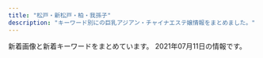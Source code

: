 ```yaml
---
title: "松戸・新松戸・柏・我孫子"
description: "キーワード別にの巨乳アジアン・チャイナエステ嬢情報をまとめました。"
---
```


新着画像と新着キーワードをまとめています。
2021年07月11日の情報です。

<DmmAffiliateIns />
<KeywordTable
  shops={
    [
    {
        "img_links": [
            "http://honpu.estheya.com/css/staff/staff01.jpg",
            "http://honpu.estheya.com/css/nav/nav-005.png",
            "http://honpu.estheya.com/css/staff/staff03-a.jpg",
            "http://honpu.estheya.com/css/staff/staff02-a.jpg",
            "http://honpu.estheya.com/css/top00001-b.jpg",
            "http://honpu.estheya.com/css/nav/nav-002.png",
            "http://honpu.estheya.com/css/nav/nav-003.png",
            "http://honpu.estheya.com/css/staff/staff02.jpg",
            "http://honpu.estheya.com/css/nav/nav-001.png",
            "http://honpu.estheya.com/css/tel.png",
            "http://honpu.estheya.com/css/staff/staff01-a.jpg",
            "http://honpu.estheya.com/css/staff/staff03.jpg",
            "http://honpu.estheya.com/css/nav/nav-004.png",
            "http://honpu.estheya.com/css/nav/nav-006.png"
        ],
        "url": "http://honpu.estheya.com/",
        "keywords": {
            "C": 3,
            "87": 2,
            "88": 1
        },
        "station": "JR\u65b0\u516b\u67f1\u99c5",
        "name": "\u30cf\u30c3\u30d4\u30fc\u672c\u8217"
    },
    {
        "img_links": [
            "http://aozora.iest.jp/images/staff_09a.jpg",
            "http://aozora.iest.jp/images/staff_bj1.png",
            "http://aozora.iest.jp/layer/images/top/top_03.jpg",
            "http://aozora.iest.jp/layer/images/top/top_05.jpg",
            "http://aozora.iest.jp/images/top1.jpg",
            "http://aozora.iest.jp/layer/images/top/top_02.jpg",
            "http://aozora.iest.jp/layer/images/top/top_04.jpg",
            "http://aozora.iest.jp/images/s_service.png",
            "http://aozora.iest.jp/images/staff_013.jpg",
            "http://aozora.iest.jp/images/ser1.jpg",
            "http://aozora.iest.jp/layer/images/top.jpg",
            "http://aozora.iest.jp/images/ser2.jpg",
            "http://aozora.iest.jp/images/s_info.png",
            "http://aozora.iest.jp/images/1.jpg",
            "http://aozora.iest.jp/images/staff_bj4.png",
            "http://aozora.iest.jp/images/staff_015.jpg",
            "http://aozora.iest.jp/layer/images/top/top_01.jpg",
            "http://aozora.iest.jp/images/ser3.jpg",
            "http://aozora.iest.jp/layer/images/top/top_06.jpg",
            "http://aozora.iest.jp/images/info.png",
            "http://aozora.iest.jp/images/staff_016.jpg",
            "http://aozora.iest.jp/images/top2.jpg",
            "http://aozora.iest.jp/images/ser4.jpg",
            "http://aozora.iest.jp/layer/images/top/top_08.png",
            "http://aozora.iest.jp/images/wenzi-staff.png"
        ],
        "station": "\u516b\u67f1\u99c5\u5317\u53e3",
        "url": "http://aozora.iest.jp/",
        "keywords": {
            "86": 3,
            "85": 6,
            "87": 3
        },
        "name": "\u9752\u7a7a"
    },
    {
        "keywords": {
            "C": 37,
            "84": 1,
            "88": 1,
            "86": 11,
            "87": 7,
            "D": 17,
            "85": 4,
            "83": 1,
            "E": 3
        },
        "station": "JR\u67cf\u99c5\u6771\u53e3",
        "name": "\u30b5\u30a4\u30ec\u30f3\u30c8\u30a6\u30a9\u30fc\u30eb",
        "url": "http://silent-wall.xyz.mn/",
        "img_links": [
            "http://silent-wall.xyz.mn/photos/sites/26/2021/07/2021070510332085.jpg",
            "http://silent-wall.xyz.mn/photos/sites/26/2021/05/2021052419013670.jpg",
            "http://silent-wall.xyz.mn/photos/sites/26/2019/06/2019061616372934.jpg",
            "http://silent-wall.xyz.mn/images/room2.jpg",
            "http://silent-wall.xyz.mn/photos/sites/26/2019/06/2019061112474010.jpg",
            "http://silent-wall.xyz.mn/photos/sites/26/2021/02/2021021812054752.jpg",
            "http://silent-wall.xyz.mn/photos/sites/26/2021/03/2021031510300931.jpg",
            "http://silent-wall.xyz.mn/images/pick.jpg",
            "http://silent-wall.xyz.mn/images/news.jpg",
            "http://silent-wall.xyz.mn/photos/sites/26/2019/05/2019052619312725.jpg",
            "http://silent-wall.xyz.mn/images/mail.jpg",
            "http://silent-wall.xyz.mn/images/nei1-3.jpg",
            "http://silent-wall.xyz.mn/photos/sites/26/2020/10/2020101116211538.jpg",
            "http://silent-wall.xyz.mn/images/room4.jpg",
            "http://silent-wall.xyz.mn/photos/sites/26/2019/11/2019110209065231.jpg",
            "http://silent-wall.xyz.mn/images/tu.jpg",
            "http://silent-wall.xyz.mn/images/nbj1.jpg",
            "http://silent-wall.xyz.mn/photos/sites/26/2019/11/2019112610413055.jpg",
            "http://silent-wall.xyz.mn/photos/sites/26/2019/06/2019060814103073.jpg",
            "http://silent-wall.xyz.mn/photos/sites/26/2019/05/201905121311038.jpg",
            "http://silent-wall.xyz.mn/images/room3.jpg",
            "http://silent-wall.xyz.mn/photos/sites/26/2019/06/2019061013003011.jpg",
            "http://silent-wall.xyz.mn/images/room1.jpg",
            "http://silent-wall.xyz.mn/photos/sites/26/2021/02/2021022712521855.jpg",
            "http://silent-wall.xyz.mn/images/mobile.jpg",
            "http://silent-wall.xyz.mn/photos/sites/26/2019/05/2019052619312840.jpg",
            "http://silent-wall.xyz.mn/photos/sites/26/2021/06/2021060310471423.jpg",
            "http://silent-wall.xyz.mn/photos/sites/26/2019/05/2019061013025963.jpg",
            "http://silent-wall.xyz.mn/images/top.jpg",
            "http://silent-wall.xyz.mn/photos/sites/26/2021/05/2021053013433796.jpg",
            "http://silent-wall.xyz.mn/photos/sites/26/2021/02/2021022310394778.jpg",
            "http://silent-wall.xyz.mn/images/s_staff.jpg",
            "http://silent-wall.xyz.mn/photos/sites/26/2019/05/2019051213110435.jpg",
            "http://silent-wall.xyz.mn/photos/sites/26/2019/01/2019010421363971.jpeg",
            "http://silent-wall.xyz.mn/photos/sites/26/2019/06/2019061013003626.jpg",
            "http://silent-wall.xyz.mn/photos/sites/26/2019/06/2019060812033719.jpg",
            "http://silent-wall.xyz.mn/photos/sites/26/2021/06/2021062618352332.jpg",
            "http://silent-wall.xyz.mn/images/bj3.jpg",
            "http://silent-wall.xyz.mn/images/nbj3.jpg",
            "http://silent-wall.xyz.mn/photos/sites/26/2021/04/2021041612483122.jpg",
            "http://silent-wall.xyz.mn/photos/sites/26/2019/06/2019062912023976.jpg",
            "http://silent-wall.xyz.mn/photos/sites/26/2021/04/2021041710250635.jpg",
            "http://silent-wall.xyz.mn/images/bj1.jpg",
            "http://silent-wall.xyz.mn/photos/sites/26/2019/06/2019060819212459.jpg",
            "http://silent-wall.xyz.mn/photos/sites/26/2019/06/2019061012562797.jpg"
        ]
    },
    {
        "name": "DANCIA\u30fb\u30c0\u30f3\u30b7\u30a2",
        "keywords": {
            "85": 6,
            "D": 32,
            "E": 4,
            "84": 4,
            "86": 16,
            "C": 2,
            "87": 12
        },
        "url": "http://dancia.jpn.mn/",
        "station": "JR\u67cf\u99c5\u6771\u53e3",
        "img_links": [
            "http://dancia.jpn.mn/images/ac1.jpg",
            "http://dancia.jpn.mn/photos/sites/9/2019/02/2019022003132234.jpg",
            "http://dancia.jpn.mn/images/gomen.png",
            "http://dancia.jpn.mn/photos/sites/9/2019/06/2019060409043017.jpg",
            "http://dancia.jpn.mn/images/s_information.png",
            "http://dancia.jpn.mn/photos/sites/9/2020/07/2020072708591274.jpg",
            "http://dancia.jpn.mn/photos/sites/9/2020/02/2020020205030398.jpg",
            "http://dancia.jpn.mn/photos/sites/9/2019/07/2019071209385613.jpg",
            "http://dancia.jpn.mn/photos/sites/9/2021/05/2021050510062589.jpg",
            "http://dancia.jpn.mn/photos/sites/9/2020/01/2020012108370285.jpg",
            "http://dancia.jpn.mn/images/ac4.jpg",
            "http://dancia.jpn.mn/photos/sites/9/2019/09/2019091505325486.jpg",
            "http://dancia.jpn.mn/photos/sites/9/2019/10/2019102106430389.jpg",
            "http://dancia.jpn.mn/photos/sites/9/2019/11/201911011036291.jpg",
            "http://dancia.jpn.mn/images/end.png",
            "http://dancia.jpn.mn/photos/sites/9/2021/04/2021040107064414.jpg",
            "http://dancia.jpn.mn/photos/sites/9/2019/10/2019101103155953.jpg",
            "http://dancia.jpn.mn/photos/sites/9/2020/11/2020112204312015.jpg",
            "http://dancia.jpn.mn/photos/sites/9/2020/04/2020042408430995.jpg",
            "http://dancia.jpn.mn/images/s_staff.jpg",
            "http://dancia.jpn.mn/images/mobile.jpg",
            "http://dancia.jpn.mn/images/top.jpg",
            "http://dancia.jpn.mn/photos/sites/9/2020/03/2020031809251250.jpg",
            "http://dancia.jpn.mn/photos/sites/9/2018/05/2018052710251710.jpg",
            "http://dancia.jpn.mn/images/ac2.jpg",
            "http://dancia.jpn.mn/photos/sites/9/2019/12/2019121103543190.jpg",
            "http://dancia.jpn.mn/photos/sites/9/2019/05/2019051305315589.jpg",
            "http://dancia.jpn.mn/images/mani.jpg",
            "http://dancia.jpn.mn/images/ac3.jpg",
            "http://dancia.jpn.mn/images/s_concept.png",
            "http://dancia.jpn.mn/photos/sites/9/2020/10/2020103009120834.jpg",
            "http://menlog.net/link/menlog8831.jpg",
            "http://dancia.jpn.mn/images/s_news.jpg",
            "http://dancia.jpn.mn/images/s_link.jpg",
            "http://dancia.jpn.mn/photos/sites/9/2021/05/2021051108365166.jpg"
        ]
    },
    {
        "station": "JR\u67cf\u99c5\u6771\u53e3",
        "img_links": [
            "http://www.chiba-0002.xyz/img/bnr02.jpg",
            "http://www.chiba-0002.xyz/img/ttl-02.png",
            "http://www.chiba-0002.xyz/img/img-txt-01.png",
            "http://www.chiba-0002.xyz/img/ttl-03.png",
            "http://www.chiba-0002.xyz/img/ttl-01.png",
            "http://www.chiba-0002.xyz/img/girls01.jpg",
            "http://www.chiba-0002.xyz/img/img3.jpg",
            "http://www.chiba-0002.xyz/img/img2.jpg",
            "http://www.chiba-0002.xyz/img/ttl-04.png",
            "http://www.chiba-0002.xyz/img/girls03.jpg",
            "http://www.chiba-0002.xyz/img/girls02.jpg",
            "http://www.chiba-0002.xyz/img/bnr01.jpg",
            "http://www.chiba-0002.xyz/img/img1.jpg"
        ],
        "url": "http://www.chiba-0002.xyz/",
        "keywords": {},
        "name": "\u30bd\u30a6\u30eb"
    },
    {
        "name": "\u60a0\u697d",
        "img_links": [
            "http://sora.jpn.cm/images/room1.jpg",
            "http://sora.jpn.cm/photos/sites/31/2021/03/2021030212293613.jpg",
            "http://sora.jpn.cm/images/room2.jpg",
            "http://sora.jpn.cm/images/s_staff.jpg",
            "http://sora.jpn.cm/images/room4.jpg",
            "http://sora.jpn.cm/photos/sites/31/2020/09/2020091914553512.jpg",
            "http://sora.jpn.cm/images/top.png",
            "http://sora.jpn.cm/images/1.jpg",
            "http://sora.jpn.cm/images/room3.jpg",
            "http://sora.jpn.cm/images/3.jpg",
            "http://sora.jpn.cm/images/s_info.png",
            "http://sora.jpn.cm/photos/sites/31/2020/10/2020102911360879.jpg",
            "http://sora.jpn.cm/images/line1.png",
            "http://sora.jpn.cm/images/s_link.jpg",
            "http://sora.jpn.cm/images/2.jpg",
            "http://sora.jpn.cm/images/4.jpg",
            "http://sora.jpn.cm/photos/sites/31/2021/03/202103021229346.jpg",
            "http://sora.jpn.cm/images/mobile.jpg"
        ],
        "url": "http://sora.jpn.cm/",
        "station": "JR\u5317\u677e\u6238\u99c5\u6771\u53e3",
        "keywords": {
            "D": 20,
            "85": 15,
            "86": 5,
            "C": 12
        }
    },
    {
        "img_links": [
            "https://www.p-garden.work/images/sys2.jpg",
            "https://www.p-garden.work/staff/aki.jpg",
            "https://www.p-garden.work/staff/hana.jpg",
            "https://www.p-garden.work/img/miki1.jpg",
            "https://www.p-garden.work/staff/miki.jpg",
            "https://www.p-garden.work/img/sakura1.jpg",
            "https://www.p-garden.work/images/b2.jpg",
            "https://www.p-garden.work/img/yuki1.jpg",
            "https://www.p-garden.work/staff/rena.jpg",
            "https://www.p-garden.work/images/rec1.jpg",
            "https://www.p-garden.work/images/rec2.jpg",
            "https://www.p-garden.work/staff/mika.jpg",
            "https://www.p-garden.work/staff/yuki.jpg",
            "https://www.p-garden.work/img/nene1.jpg",
            "https://www.p-garden.work/img/hana1.jpg",
            "https://www.p-garden.work/staff/miyu.jpg",
            "https://www.p-garden.work/images/staff_t.jpg",
            "https://www.p-garden.work/images/int2.png",
            "https://www.p-garden.work/staff/nene.jpg",
            "https://www.p-garden.work/img/aki1.jpg",
            "https://www.p-garden.work/img/rei1.jpg",
            "https://www.p-garden.work/images/news.png",
            "https://www.p-garden.work/images/sys3.jpg",
            "https://www.p-garden.work/img/miyu1.jpg",
            "https://www.p-garden.work/images/news_t.jpg",
            "https://www.p-garden.work/images/b1.jpg",
            "https://www.p-garden.work/images/interior_t.jpg",
            "https://www.p-garden.work/images/sys4.jpg",
            "https://www.p-garden.work/images/int1.png",
            "https://www.p-garden.work/img/nao1.jpg",
            "https://www.p-garden.work/img/mika1.jpg",
            "https://www.p-garden.work/staff/rei.jpg",
            "https://www.p-garden.work/img/momo1.jpg",
            "https://www.p-garden.work/staff/sakura.jpg",
            "https://www.p-garden.work/img/rena1.jpg",
            "https://www.p-garden.work/images/head.jpg",
            "https://www.p-garden.work/staff/nao.jpg",
            "https://www.p-garden.work/staff/momo.jpg"
        ],
        "keywords": {},
        "station": "JR\u677e\u6238\u99c5\u897f\u53e3",
        "name": "\u677e\u6238\u697d\u5712",
        "url": "https://www.p-garden.work/"
    },
    {
        "url": "http://mitsuka.ests.jp/",
        "keywords": {
            "D": 456,
            "87": 168,
            "85": 144,
            "E": 96,
            "83": 48,
            "86": 192
        },
        "name": "\u871c\u82b1\uff5e\u307f\u3064\u304b\uff5e",
        "img_links": [
            "http://mitsuka.ests.jp/photos/sites/20/2019/10/2019100207010162.jpg",
            "http://mitsuka.ests.jp/images/room3.jpg",
            "http://mitsuka.ests.jp/images/s_link.png",
            "http://mitsuka.ests.jp/photos/sites/20/2021/05/2021050606063964.jpg",
            "http://mitsuka.ests.jp/photos/sites/20/2020/10/2020100907545181.jpg",
            "http://mitsuka.ests.jp/photos/sites/20/2021/06/2021060707003034.jpg",
            "http://mitsuka.ests.jp/photos/sites/20/2021/04/2021041902441476.jpg",
            "http://mitsuka.ests.jp/images/news.png",
            "http://mitsuka.ests.jp/photos/sites/20/2021/04/2021042706411134.jpg",
            "http://mitsuka.ests.jp/photos/sites/20/2019/10/2019100207010087.jpg",
            "http://mitsuka.ests.jp/photos/sites/20/2021/05/2021052108460024.jpg",
            "http://mitsuka.ests.jp/photos/sites/20/2020/02/2020022006113363.jpg",
            "http://mitsuka.ests.jp/images/s_staff.png",
            "http://mitsuka.ests.jp/images/room4.jpg",
            "http://mitsuka.ests.jp/photos/sites/20/2020/12/2020120104590314.jpg",
            "http://mitsuka.ests.jp/images/mobile.jpg",
            "http://mitsuka.ests.jp/photos/sites/20/2021/05/2021052508403691.jpg",
            "http://mitsuka.ests.jp/photos/sites/20/2021/01/2021011904014642.jpg",
            "http://mitsuka.ests.jp/photos/sites/20/2021/03/2021032604093987.jpg",
            "http://mitsuka.ests.jp/images/top.png",
            "http://mitsuka.ests.jp/photos/sites/20/2020/06/2020062205143284.jpg",
            "http://mitsuka.ests.jp/photos/sites/20/2020/07/2020072003581899.jpg",
            "http://mitsuka.ests.jp/images/room2.jpg",
            "http://mitsuka.ests.jp/photos/sites/20/2020/10/2020102808032533.jpg",
            "http://mitsuka.ests.jp/photos/sites/20/2019/12/2019121608053268.jpg",
            "http://mitsuka.ests.jp/photos/sites/20/2020/01/2020011406585124.jpg",
            "http://mitsuka.ests.jp/photos/sites/20/2020/06/202006080219203.jpg",
            "http://mitsuka.ests.jp/photos/sites/20/2021/03/2021031705374973.jpg",
            "http://mitsuka.ests.jp/photos/sites/20/2019/12/2019121608040655.jpg",
            "http://mitsuka.ests.jp/photos/sites/20/2021/06/202106190717361.jpg",
            "http://mitsuka.ests.jp/photos/sites/20/2021/04/202104060341481.jpg",
            "http://mitsuka.ests.jp/images/s1.jpg",
            "http://mitsuka.ests.jp/images/s3.jpg",
            "http://mitsuka.ests.jp/images/room1.jpg"
        ],
        "station": "\u6d41\u5c71\u304a\u304a\u305f\u304b\u306e\u68ee\u99c5\u6771\u53e3"
    },
    {
        "keywords": {},
        "station": "\u516b\u67f1\u99c5\u5357\u53e3",
        "url": "http://romantic-est.com/",
        "img_links": [
            "http://romantic-est.com/images/cg01.jpg",
            "http://romantic-est.com/images/cg05.jpg",
            "http://romantic-est.com/images/trigger.jpg",
            "http://romantic-est.com/images/mainvisual_01_s.jpg",
            "http://romantic-est.com/images/icon_new.png",
            "http://romantic-est.com/images/cg02.jpg",
            "http://romantic-est.com/images/con03.jpg",
            "http://romantic-est.com/images/con02.jpg",
            "http://romantic-est.com/images/head_interior.jpg",
            "http://romantic-est.com/images/mainvisual_01.jpg",
            "http://romantic-est.com/images/sw_home.png",
            "http://romantic-est.com/images/sw_tel.png",
            "http://romantic-est.com/images/head_therapist.jpg",
            "http://romantic-est.com/images/con01.jpg"
        ],
        "name": "STEKLA \uff5e\u30b9\u30c6\u30e9\uff5e"
    },
    {
        "keywords": {},
        "img_links": [
            "http://n-sakura.work/images/ta.jpg",
            "http://n-sakura.work/sp/images/sys3.jpg",
            "http://n-sakura.work/sp/images/head.jpg",
            "http://n-sakura.work/img/moe1.jpg",
            "http://n-sakura.work/sp/images/2.jpg",
            "http://n-sakura.work/sp/images/news.jpg",
            "http://n-sakura.work/images/mobile.jpg",
            "http://n-sakura.work/sp/img/mimi1.jpg",
            "http://n-sakura.work/sp/images/tel.jpg",
            "http://n-sakura.work/sp/images/topgirl.jpg",
            "http://n-sakura.work/sp/menu/staff.jpg",
            "http://n-sakura.work/images/7.jpg",
            "http://n-sakura.work/images/sys.png",
            "http://n-sakura.work/sp/menu/interior.jpg",
            "http://n-sakura.work/sp/images/rec2.jpg",
            "http://n-sakura.work/sp/images/staff_t.jpg",
            "http://n-sakura.work/img/yuyu1.jpg",
            "http://n-sakura.work/images/1.jpg",
            "http://n-sakura.work/sp/images/4.jpg",
            "http://n-sakura.work/img/nana1.jpg",
            "http://n-sakura.work/images/concept.jpg",
            "http://n-sakura.work/images/5.jpg",
            "http://n-sakura.work/sp/images/rec1.jpg",
            "http://n-sakura.work/sp/img/nana1.jpg",
            "http://n-sakura.work/sp/menu/top.jpg",
            "http://n-sakura.work/sp/images/7.jpg",
            "http://n-sakura.work/sp/images/6.jpg",
            "http://n-sakura.work/sp/images/ac1.jpg",
            "http://n-sakura.work/sp/img/moe1.jpg",
            "http://n-sakura.work/sp/img/mei1.jpg",
            "http://n-sakura.work/images/rec2.png",
            "http://n-sakura.work/images/interior_t.png",
            "http://n-sakura.work/sp/img/sayuri1.jpg",
            "http://n-sakura.work/images/rec1.png",
            "http://n-sakura.work/sp/img/risa1.jpg",
            "http://n-sakura.work/sp/images/interior_t.jpg",
            "http://n-sakura.work/sp/images/footer.jpg",
            "http://n-sakura.work/images/line.png",
            "http://n-sakura.work/images/6.jpg",
            "http://n-sakura.work/sp/images/sys2.jpg",
            "http://n-sakura.work/images/2.jpg",
            "http://n-sakura.work/img/mimi1.jpg",
            "http://n-sakura.work/img/sayuri1.jpg",
            "http://n-sakura.work/images/staff_t.png",
            "http://n-sakura.work/sp/images/int2.jpg",
            "http://n-sakura.work/images/head.jpg",
            "http://n-sakura.work/img/risa1.jpg",
            "http://n-sakura.work/images/int2.png",
            "http://n-sakura.work/images/3.jpg",
            "http://n-sakura.work/sp/images/5.jpg",
            "http://n-sakura.work/images/news.jpg",
            "http://n-sakura.work/sp/images/1.jpg",
            "http://n-sakura.work/sp/images/newsb.jpg",
            "http://n-sakura.work/images/int3.png",
            "http://n-sakura.work/images/4.jpg",
            "http://n-sakura.work/images/sm.jpg",
            "http://n-sakura.work/sp/images/3.jpg",
            "http://n-sakura.work/sp/img/yuyu1.jpg",
            "http://n-sakura.work/img/mei1.jpg",
            "http://n-sakura.work/sp/images/sys1.jpg",
            "http://n-sakura.work/sp/images/int1.jpg",
            "http://n-sakura.work/images/int1.png"
        ],
        "station": "JR\u65b0\u516b\u67f1\u99c5",
        "url": "http://n-sakura.work/",
        "name": "\u5343\u685c"
    },
    {
        "img_links": [
            "http://cucura.jpn.cm/photos/sites/38/2020/11/2020111613351458.jpg",
            "http://cucura.jpn.cm/photos/sites/38/2021/04/2021042114135297.jpg",
            "http://cucura.jpn.cm/photos/sites/38/2020/11/2020110412483410.jpg",
            "http://cucura.jpn.cm/images/s_staff.jpg",
            "http://cucura.jpn.cm/photos/sites/38/2021/03/2021031510451450.jpg",
            "http://cucura.jpn.cm/images/s_news.jpg",
            "http://cucura.jpn.cm/photos/sites/38/2020/08/202008121022473.jpg",
            "http://cucura.jpn.cm/photos/sites/38/2019/06/2019061911111315.jpg",
            "http://cucura.jpn.cm/photos/sites/38/2021/04/2021041710345483.jpg",
            "http://cucura.jpn.cm/images/nbj3.jpg",
            "http://cucura.jpn.cm/images/room1.jpg",
            "http://cucura.jpn.cm/images/staff_bj3.jpg",
            "http://cucura.jpn.cm/photos/sites/38/2020/04/2020040410210785.jpg",
            "http://cucura.jpn.cm/photos/sites/38/2019/01/2019011118544320.jpg",
            "http://cucura.jpn.cm/photos/sites/38/2021/06/2021062618324566.jpg",
            "http://cucura.jpn.cm/photos/sites/38/2019/06/2019061818212964.jpg",
            "http://cucura.jpn.cm/photos/sites/38/2021/02/2021022712463364.jpg",
            "http://cucura.jpn.cm/photos/sites/38/2019/06/2019061810373645.jpg",
            "http://cucura.jpn.cm/photos/sites/38/2019/01/201901111854428.jpg",
            "http://cucura.jpn.cm/images/room4.jpg",
            "http://cucura.jpn.cm/photos/sites/38/2021/05/2021053013110757.jpg",
            "http://cucura.jpn.cm/images/mobile.jpg",
            "http://cucura.jpn.cm/photos/sites/38/2021/02/2021022313322835.jpg",
            "http://cucura.jpn.cm/photos/sites/38/2019/01/2019011118544192.jpg",
            "http://cucura.jpn.cm/photos/sites/38/2020/04/2020042818525231.jpg",
            "http://cucura.jpn.cm/photos/sites/38/2020/08/202008021048430.jpg",
            "http://cucura.jpn.cm/images/room3.jpg",
            "http://cucura.jpn.cm/photos/sites/38/2021/07/2021070510271497.jpg",
            "http://cucura.jpn.cm/photos/sites/38/2020/06/2020061614532971.jpg",
            "http://cucura.jpn.cm/images/s_link.jpg",
            "http://cucura.jpn.cm/photos/sites/38/2020/05/2020051915203340.jpg",
            "http://cucura.jpn.cm/photos/sites/38/2019/01/2019011118544274.jpg",
            "http://cucura.jpn.cm/photos/sites/38/2021/06/2021060310371011.jpg",
            "http://cucura.jpn.cm/images/top.png",
            "http://cucura.jpn.cm/photos/sites/38/2019/01/2019011118544338.jpg",
            "http://cucura.jpn.cm/photos/sites/38/2020/10/2020101017351457.jpg",
            "http://cucura.jpn.cm/images/room2.jpg",
            "http://cucura.jpn.cm/photos/sites/38/2019/01/2019011118544314.jpg",
            "http://cucura.jpn.cm/photos/sites/38/2021/05/2021052418545054.jpg",
            "http://cucura.jpn.cm/photos/sites/38/2020/06/2020061212481651.jpg",
            "http://cucura.jpn.cm/photos/sites/38/2020/07/2020072712304399.jpg",
            "http://cucura.jpn.cm/photos/sites/38/2020/09/2020092417191484.jpg"
        ],
        "keywords": {
            "86": 11,
            "84": 2,
            "88": 1,
            "D": 24,
            "C": 40,
            "E": 3,
            "87": 6,
            "85": 7
        },
        "url": "http://cucura.jpn.cm/",
        "name": "Cucura \uff5e\u30ad\u30e5\u30ad\u30e5\u30e9\uff5e",
        "station": "JR\u67cf\u99c5\u6771\u53e3"
    },
    {
        "keywords": {},
        "station": "\u6d41\u5c71\u304a\u304a\u305f\u304b\u306e\u68ee\u99c5\u897f\u53e3",
        "img_links": [
            "http://yukinohana.iest.jp/images/home/index_13.jpg",
            "http://yukinohana.iest.jp/images/top/top_08.png",
            "http://yukinohana.iest.jp/images/massage/massage_01a.jpg",
            "http://yukinohana.iest.jp/images/top/top_03.jpg",
            "http://yukinohana.iest.jp/images/massage/massage_02a.jpg",
            "http://yukinohana.iest.jp/images/staff_image/staff_06a.jpg",
            "http://yukinohana.iest.jp/images/massage/massage_la.jpg",
            "http://yukinohana.iest.jp/images/staff_image/staff_03a.jpg",
            "http://yukinohana.iest.jp/images/demo/slider/images/slide1.png",
            "http://yukinohana.iest.jp/images/massage/massage_04a.jpg",
            "http://yukinohana.iest.jp/images/massage/massage_04b.jpg",
            "http://yukinohana.iest.jp/images/home/top.jpg",
            "http://yukinohana.iest.jp/images/index_page_top.png",
            "http://yukinohana.iest.jp/images/massage/massage_03a.jpg",
            "http://yukinohana.iest.jp/images/massage/massage_02b.jpg",
            "http://yukinohana.iest.jp/images/top/top_01.jpg",
            "http://yukinohana.iest.jp/images/staff_one/staff_ba.png",
            "http://yukinohana.iest.jp/images/top/top_04.jpg",
            "http://yukinohana.iest.jp/images/demo/slider/images/slide3.png",
            "http://yukinohana.iest.jp/images/home/index_tel.jpg",
            "http://yukinohana.iest.jp/images/staff/staff_top.png",
            "http://yukinohana.iest.jp/images/massage/massage_01b.jpg",
            "http://yukinohana.iest.jp/images/staff_image/staff_04a.jpg",
            "http://yukinohana.iest.jp/images/demo/slider/images/slide2.png",
            "http://yukinohana.iest.jp/images/top/top_02.jpg",
            "http://yukinohana.iest.jp/images/top/top_05.jpg",
            "http://yukinohana.iest.jp/images/home/index_11.jpg",
            "http://yukinohana.iest.jp/images/top/top_06.jpg",
            "http://yukinohana.iest.jp/images/massage/massage_03b.jpg",
            "http://yukinohana.iest.jp/images/staff_image/staff_05a.jpg",
            "http://yukinohana.iest.jp/images/staff_image/staff_02a.jpg"
        ],
        "url": "http://yukinohana.iest.jp/",
        "name": "\u96ea\u306e\u83ef"
    },
    {
        "url": "http://es-kirara.work/",
        "keywords": {},
        "station": "\u5357\u6d41\u5c71\u99c5A2\u51fa\u53e3",
        "img_links": [
            "http://es-kirara.work/images/news.jpg",
            "http://es-kirara.work/img/sayuri1.jpg",
            "http://es-kirara.work/images/2.jpg",
            "http://es-kirara.work/images/sys1.png",
            "http://es-kirara.work/images/4.jpg",
            "http://es-kirara.work/images/b2.jpg",
            "http://es-kirara.work/img/sakura1.jpg",
            "http://es-kirara.work/images/staff_t.jpg",
            "http://es-kirara.work/images/interior_t.jpg",
            "http://es-kirara.work/images/info.png",
            "http://es-kirara.work/images/mobile.jpg",
            "http://es-kirara.work/images/s1.png",
            "http://es-kirara.work/images/1.jpg",
            "http://es-kirara.work/images/sys2.png",
            "http://es-kirara.work/images/int2.png",
            "http://es-kirara.work/images/int1.png",
            "http://es-kirara.work/images/head.jpg",
            "http://es-kirara.work/images/tel.jpg",
            "http://es-kirara.work/img/miho1.jpg",
            "http://es-kirara.work/img/mimi1.jpg",
            "http://es-kirara.work/images/b1.jpg",
            "http://es-kirara.work/images/3.jpg"
        ],
        "name": "\u697d\u5712\uff5e\u3042\u308f\u308f"
    },
    {
        "url": "http://es-candy.work/",
        "name": "LOVER",
        "img_links": [
            "http://es-candy.work/sp/img/rina1.jpg",
            "http://es-candy.work/images/tgirl.jpg",
            "http://es-candy.work/images/sm.jpg",
            "http://es-candy.work/sp/images/topgirl.jpg",
            "http://es-candy.work/images/tr.jpg",
            "http://es-candy.work/sp/images/staff_t.jpg",
            "http://es-candy.work/img/sati1.jpg",
            "http://es-candy.work/sp/menu/home.jpg",
            "http://es-candy.work/images/head.jpg",
            "http://es-candy.work/img/nanami1.jpg",
            "http://es-candy.work/images/rec1.jpg",
            "http://es-candy.work/images/sys2.jpg",
            "http://es-candy.work/sp/img/nanami1.jpg",
            "http://es-candy.work/images/sisu1.jpg",
            "http://es-candy.work/sp/images/int4.jpg",
            "http://es-candy.work/staff/yui.jpg",
            "http://es-candy.work/sp/menu/staff.jpg",
            "http://es-candy.work/sp/images/int2.jpg",
            "http://es-candy.work/images/int1.jpg",
            "http://es-candy.work/sp/images/pc.jpg",
            "http://es-candy.work/sp/images/comment.jpg",
            "http://es-candy.work/images/3.jpg",
            "http://es-candy.work/images/int4.jpg",
            "http://es-candy.work/sp/images/rec2.jpg",
            "http://es-candy.work/images/ac1.jpg",
            "http://es-candy.work/sp/images/int1.jpg",
            "http://es-candy.work/images/staff_t.jpg",
            "http://es-candy.work/images/sisu2.jpg",
            "http://es-candy.work/images/news.jpg",
            "http://es-candy.work/sp/staff/yui.jpg",
            "http://es-candy.work/sp/images/sisu.jpg",
            "http://es-candy.work/staff/rina.jpg",
            "http://es-candy.work/sp/images/head.jpg",
            "http://es-candy.work/images/rec2.jpg",
            "http://es-candy.work/img/yui1.jpg",
            "http://es-candy.work/staff/nanami.jpg",
            "http://es-candy.work/sp/images/top.jpg",
            "http://es-candy.work/images/4.jpg",
            "http://es-candy.work/images/ac2.jpg",
            "http://es-candy.work/sp/images/tel.jpg",
            "http://es-candy.work/sp/img/yui1.jpg",
            "http://es-candy.work/staff/sati.jpg",
            "http://es-candy.work/sp/images/interior_t.jpg",
            "http://es-candy.work/sp/images/sys2.jpg",
            "http://es-candy.work/sp/images/rec1.jpg",
            "http://es-candy.work/images/int3.jpg",
            "http://es-candy.work/sp/images/newsb.jpg",
            "http://es-candy.work/sp/staff/nanami.jpg",
            "http://es-candy.work/images/interior_t.jpg",
            "http://es-candy.work/images/sys1.jpg",
            "http://es-candy.work/sp/images/ac2.jpg",
            "http://es-candy.work/sp/menu/interior.jpg",
            "http://es-candy.work/images/2.jpg",
            "http://es-candy.work/sp/staff/rina.jpg",
            "http://es-candy.work/sp/staff/sati.jpg",
            "http://es-candy.work/images/int2.jpg",
            "http://es-candy.work/sp/img/sati1.jpg",
            "http://es-candy.work/sp/images/sys1.jpg",
            "http://es-candy.work/img/rina1.jpg",
            "http://es-candy.work/sp/images/ac1.jpg",
            "http://es-candy.work/sp/images/int3.jpg",
            "http://es-candy.work/sp/images/footer.jpg",
            "http://es-candy.work/images/sisu_t.jpg",
            "http://es-candy.work/images/1.jpg",
            "http://es-candy.work/images/up.png",
            "http://es-candy.work/sp/images/news.jpg"
        ],
        "keywords": {
            "87": 1,
            "86": 1,
            "89": 1,
            "88": 1
        },
        "station": "JR\u65b0\u677e\u6238\u99c5"
    },
    {
        "img_links": [
            "http://www.n-rakuen.work/si/s1.png",
            "http://www.n-rakuen.work/images/staff_t.jpg",
            "http://www.n-rakuen.work/si/i4.png",
            "http://www.n-rakuen.work/si/s3.png",
            "http://www.n-rakuen.work/images/1.jpg",
            "http://www.n-rakuen.work/images/tel.jpg",
            "http://www.n-rakuen.work/images/mobile.jpg",
            "http://www.n-rakuen.work/si/i1.png",
            "http://www.n-rakuen.work/img/moe1.jpg",
            "http://www.n-rakuen.work/images/news.jpg",
            "http://www.n-rakuen.work/img/hana1.jpg",
            "http://www.n-rakuen.work/si/i2.png",
            "http://www.n-rakuen.work/images/sys.jpg",
            "http://www.n-rakuen.work/images/head.jpg",
            "http://www.n-rakuen.work/img/hitomi1.jpg",
            "http://www.n-rakuen.work/images/int1.jpg",
            "http://www.n-rakuen.work/si/s2.png",
            "http://www.n-rakuen.work/images/interior_t.jpg",
            "http://www.n-rakuen.work/images/3.jpg",
            "http://www.n-rakuen.work/images/int2.jpg",
            "http://www.n-rakuen.work/si/i3.png",
            "http://www.n-rakuen.work/images/sisu.jpg",
            "http://www.n-rakuen.work/images/2.jpg",
            "http://www.n-rakuen.work/si/s4.png"
        ],
        "keywords": {},
        "url": "http://www.n-rakuen.work/",
        "name": "\u7652\u3057\u3068\u3053\u308d",
        "station": "\u4e94\u9999\u99c5\u6771\u53e3"
    },
    {
        "img_links": [
            "http://haruko.work/images/recruit/nagare_05.png",
            "http://haruko.work/staff/haru1.jpg",
            "http://haruko.work/images/recruit/req_03.jpg",
            "http://haruko.work/images/head_therapist.jpg",
            "http://haruko.work/images/trigger.jpg",
            "http://haruko.work/images/recruit/sp_mainvisual.jpg",
            "http://haruko.work/images/mainvisual_01.jpg",
            "http://haruko.work/images/mainvisual_02.jpg",
            "http://haruko.work/images/icon_ranking_05.png",
            "http://haruko.work/images/recruit/nagare_03.jpg",
            "http://haruko.work/images/icon_ranking_03.png",
            "http://haruko.work/images/recruit/nagare_01.jpg",
            "http://haruko.work/images/head_interior.jpg",
            "http://haruko.work/images/sw_tel.png",
            "http://haruko.work/images/recruit/nagare_02.jpg",
            "http://haruko.work/images/sw_home.png",
            "http://haruko.work/images/no_image.jpg",
            "http://haruko.work/images/recruit/point_09.png",
            "http://haruko.work/images/icon_ranking_02.png",
            "http://haruko.work/images/icon_new.png",
            "http://haruko.work/images/icon_ranking_01.png",
            "http://haruko.work/images/recruit/nagare_06.png",
            "http://haruko.work/staff/mika1.jpg",
            "http://haruko.work/images/icon_ranking_04.png",
            "http://haruko.work/images/recruit/message_03.png",
            "http://haruko.work/images/recruit/point_08.png",
            "http://haruko.work/staff/miya1.jpg",
            "http://haruko.work/staff/yuki1.jpg",
            "http://haruko.work/images/recruit/nagare_07.png",
            "http://haruko.work/images/recruit/point_03.png",
            "http://haruko.work/images/mainvisual_02_s.jpg",
            "http://haruko.work/images/recruit/point_05.png",
            "http://haruko.work/staff/momoka1.jpg",
            "http://haruko.work/images/mainvisual_01_s.jpg",
            "http://haruko.work/staff/mariko1.jpg",
            "http://haruko.work/staff/runa1.jpg",
            "http://haruko.work/images/recruit/point_04.png",
            "http://haruko.work/images/recruit/point_07.png",
            "http://haruko.work/images/recruit/point_06.png",
            "http://haruko.work/staff/aiko1.jpg"
        ],
        "url": "http://haruko.work/",
        "station": "JR\u5317\u677e\u6238\u99c5\u6771\u53e3",
        "keywords": {
            "E": 8,
            "D": 4
        },
        "name": "Haruko"
    },
    {
        "name": "\u516b\u67f1\u5b66\u5712",
        "station": "\u516b\u67f1\u99c5",
        "url": "https://gakuen.jpn.vin/",
        "keywords": {
            "E": 8,
            "F": 4,
            "D": 2
        },
        "img_links": [
            "https://gakuen.jpn.vin/photos/sites/26/2021/05/2021051918444085-e1621417490762.jpeg",
            "https://gakuen.jpn.vin/photos/sites/26/2021/04/2021042815432738-e1619592220684.jpeg",
            "https://gakuen.jpn.vin/images/s_cosplay.jpg",
            "https://gakuen.jpn.vin/images/g16.jpg",
            "https://gakuen.jpn.vin/photos/sites/26/2021/04/2021040119261822.jpg",
            "https://gakuen.jpn.vin/images/s_staff.jpg",
            "https://gakuen.jpn.vin/photos/sites/26/2021/06/202106041300311-e1622779242559.jpeg",
            "https://gakuen.jpn.vin/photos/sites/26/2021/04/2021041713153049-e1618632942478.jpeg",
            "https://gakuen.jpn.vin/images/1.jpg",
            "https://gakuen.jpn.vin/images/g2.jpg",
            "https://gakuen.jpn.vin/photos/sites/26/2021/05/202105081547405.jpg",
            "https://gakuen.jpn.vin/images/staff_bj3.jpg",
            "https://gakuen.jpn.vin/images/info2.jpg",
            "https://gakuen.jpn.vin/images/s_link.jpg",
            "https://gakuen.jpn.vin/photos/sites/26/2021/06/2021060616154023.jpg",
            "https://gakuen.jpn.vin/images/mobile.jpg",
            "https://gakuen.jpn.vin/photos/sites/26/2021/04/2021040119262085.jpg",
            "https://gakuen.jpn.vin/images/news1.jpg",
            "https://gakuen.jpn.vin/images/g8.jpg",
            "https://gakuen.jpn.vin/photos/sites/26/2021/04/2021040119262714.jpg",
            "https://gakuen.jpn.vin/photos/sites/26/2021/05/2021050615242052-e1620282269734.jpeg",
            "https://gakuen.jpn.vin/images/g1.jpg",
            "https://gakuen.jpn.vin/images/g13.jpg",
            "https://gakuen.jpn.vin/photos/sites/26/2021/04/2021042602162756.jpeg",
            "https://gakuen.jpn.vin/images/g7.jpg",
            "https://gakuen.jpn.vin/photos/sites/26/2021/05/2021052515541188-e1621925662833.jpeg",
            "https://gakuen.jpn.vin/photos/sites/26/2021/04/2021040119262861.jpg",
            "https://gakuen.jpn.vin/photos/sites/26/2021/04/202104011926198.jpg",
            "https://gakuen.jpn.vin/photos/sites/26/2021/07/2021070223242578-e1625235876203.jpeg",
            "https://gakuen.jpn.vin/images/2.jpg",
            "https://gakuen.jpn.vin/images/g15.jpg",
            "https://gakuen.jpn.vin/photos/sites/26/2021/04/2021040119262660.jpg",
            "https://gakuen.jpn.vin/images/g17.jpg",
            "https://gakuen.jpn.vin/images/top.jpg",
            "https://gakuen.jpn.vin/images/g10.jpg",
            "https://gakuen.jpn.vin/images/pick.jpg",
            "https://gakuen.jpn.vin/images/info.jpg",
            "https://gakuen.jpn.vin/images/g3.jpg"
        ]
    },
    {
        "name": "\u82b1\u3088\u308a",
        "url": "http://sakura-sakura.work/",
        "station": "\u521d\u5bcc\u99c5",
        "img_links": [
            "http://sakura-sakura.work/img/s4.jpg",
            "http://sakura-sakura.work/img/s5.jpg",
            "http://sakura-sakura.work/img/st2.jpg",
            "http://sakura-sakura.work/sp/img/p2.jpg",
            "http://sakura-sakura.work/sp/img/s4.jpg",
            "http://sakura-sakura.work/sp/img/p7.jpg",
            "http://sakura-sakura.work/img/sta4.jpg",
            "http://sakura-sakura.work/sp/img/t-o.jpg",
            "http://sakura-sakura.work/img/st4.jpg",
            "http://sakura-sakura.work/img/s3.jpg",
            "http://sakura-sakura.work/img/st1.jpg",
            "http://sakura-sakura.work/sp/img/s5.jpg",
            "http://sakura-sakura.work/sp/img/pic.jpg",
            "http://sakura-sakura.work/sp/img/pc.jpg",
            "http://sakura-sakura.work/sp/img/s2.jpg",
            "http://sakura-sakura.work/img/mo.png",
            "http://sakura-sakura.work/img/st5.jpg",
            "http://sakura-sakura.work/img/st9.jpg",
            "http://sakura-sakura.work/sp/img/sys.jpg",
            "http://sakura-sakura.work/img/sta5.jpg",
            "http://sakura-sakura.work/img/s2.jpg",
            "http://sakura-sakura.work/sp/img/t-r.jpg",
            "http://sakura-sakura.work/sp/img/botton.jpg",
            "http://sakura-sakura.work/sp/img/s3.jpg",
            "http://sakura-sakura.work/img/nos.jpg",
            "http://sakura-sakura.work/sp/img/p9.jpg",
            "http://sakura-sakura.work/sp/img/time.jpg",
            "http://sakura-sakura.work/img/sta2.jpg",
            "http://sakura-sakura.work/sp/img/info.jpg",
            "http://sakura-sakura.work/img/s9.jpg",
            "http://sakura-sakura.work/img/fla1.jpg",
            "http://sakura-sakura.work/img/sta6.jpg",
            "http://sakura-sakura.work/sp/img/s9.jpg",
            "http://sakura-sakura.work/img/s6.jpg",
            "http://sakura-sakura.work/img/sta9.jpg",
            "http://sakura-sakura.work/img/sta1.jpg",
            "http://sakura-sakura.work/img/fla3.jpg",
            "http://sakura-sakura.work/sp/img/tel.jpg",
            "http://sakura-sakura.work/img/fla2.jpg",
            "http://sakura-sakura.work/img/head.jpg",
            "http://sakura-sakura.work/img/st6.jpg",
            "http://sakura-sakura.work/img/s7.jpg",
            "http://sakura-sakura.work/sp/img/s7.jpg",
            "http://sakura-sakura.work/sp/img/t-t.jpg",
            "http://sakura-sakura.work/sp/img/s6.jpg",
            "http://sakura-sakura.work/sp/img/s1.jpg",
            "http://sakura-sakura.work/sp/img/t-s.jpg",
            "http://sakura-sakura.work/sp/img/cam.jpg",
            "http://sakura-sakura.work/sp/img/tit.jpg",
            "http://sakura-sakura.work/sp/img/t-a.jpg",
            "http://sakura-sakura.work/img/botton.jpg",
            "http://sakura-sakura.work/img/s1.jpg",
            "http://sakura-sakura.work/img/sta7.jpg",
            "http://sakura-sakura.work/sp/img/add.jpg",
            "http://sakura-sakura.work/img/st3.jpg",
            "http://sakura-sakura.work/img/st7.jpg",
            "http://sakura-sakura.work/img/sta3.jpg"
        ],
        "keywords": {
            "88": 4,
            "87": 2,
            "D": 1,
            "85": 4,
            "C": 16,
            "E": 2,
            "83": 2,
            "86": 4
        }
    },
    {
        "img_links": [
            "http://roarii.esmens.com/css/staff/staff07-b.jpg",
            "http://roarii.esmens.com/css/staff/staff07-a.jpg",
            "http://roarii.esmens.com/css/staff/staff06-c.jpg",
            "http://roarii.esmens.com/css/nav/nav-003.png",
            "http://roarii.esmens.com/css/c001.jpg",
            "http://roarii.esmens.com/css/topright0002.jpg",
            "http://roarii.esmens.com/css/nav/nav-002.png",
            "http://roarii.esmens.com/css/foot-tel.png",
            "http://roarii.esmens.com/css/nav/nav-006.png",
            "http://roarii.esmens.com/css/staff/staff010-b.jpg",
            "http://roarii.esmens.com/css/staff/staff08-a.jpg",
            "http://roarii.esmens.com/css/tel.png",
            "http://roarii.esmens.com/css/staff/staff05-b.jpg",
            "http://roarii.esmens.com/css/staff/staff08-b.jpg",
            "http://roarii.esmens.com/css/staff/staff05-a.jpg",
            "http://roarii.esmens.com/css/staff/staff06-b.jpg",
            "http://roarii.esmens.com/css/nav/nav-004.png",
            "http://roarii.esmens.com/css/nav/nav-001.png",
            "http://roarii.esmens.com/css/staff/staff02-a.jpg",
            "http://roarii.esmens.com/css/nav/nav-005.png",
            "http://roarii.esmens.com/css/staff/staff010-a.jpg"
        ],
        "url": "http://roarii.esmens.com/",
        "keywords": {
            "90": 1,
            "95": 2,
            "D": 2,
            "89": 1,
            "93": 1,
            "F": 3,
            "85": 1
        },
        "name": "\u30ed\u30fc\u30e4\u30ea",
        "station": "\u516b\u67f1\u99c5\u5317\u53e3"
    },
    {
        "station": "JR\u5357\u67cf\u99c5\u897f\u53e3",
        "img_links": [
            "http://melpomene-est.xyz/images/cg12.jpg",
            "http://melpomene-est.xyz/images/b6.jpg",
            "http://melpomene-est.xyz/images/cg02.jpg",
            "http://melpomene-est.xyz/images/cg06.jpg",
            "http://melpomene-est.xyz/images/roser.png",
            "http://melpomene-est.xyz/images/rosel.png",
            "http://melpomene-est.xyz/images/tel.png",
            "http://melpomene-est.xyz/images/cg07.jpg",
            "http://melpomene-est.xyz/images/b1.jpg",
            "http://melpomene-est.xyz/images/line.jpg",
            "http://melpomene-est.xyz/images/b2.jpg",
            "http://melpomene-est.xyz/images/cg08.jpg",
            "http://melpomene-est.xyz/images/cg04.jpg",
            "http://melpomene-est.xyz/images/cg05.jpg",
            "http://melpomene-est.xyz/images/b3.jpg",
            "http://melpomene-est.xyz/images/b5.jpg",
            "http://melpomene-est.xyz/images/cg01.jpg",
            "http://melpomene-est.xyz/images/cg03.jpg",
            "http://melpomene-est.xyz/images/b4.jpg",
            "http://melpomene-est.xyz/images/line1.jpg",
            "http://melpomene-est.xyz/images/cg10.jpg",
            "http://melpomene-est.xyz/images/cg09.jpg",
            "http://melpomene-est.xyz/images/cg091.jpg"
        ],
        "name": "\u30df\u30eb\u30ad\u30fc",
        "keywords": {
            "86": 61
        },
        "url": "http://melpomene-est.xyz/"
    },
    {
        "keywords": {
            "C": 9
        },
        "img_links": [
            "http://www.e-lstar.com/staff/miki/01.png",
            "http://www.e-lstar.com/img/head.png",
            "http://www.e-lstar.com/img/mess.png",
            "http://www.e-lstar.com/img/tea.png",
            "http://www.e-lstar.com/i/files/homeimg.jpg",
            "http://www.e-lstar.com/staff/emi/01.png",
            "http://www.e-lstar.com/staff/mimi/01.png",
            "http://www.e-lstar.com/pic/top.jpg",
            "http://www.e-lstar.com/staff/lee/01.png",
            "http://www.e-lstar.com/staff/yuka/01.png",
            "http://www.e-lstar.com/staff/momo/01.png"
        ],
        "url": "http://www.e-lstar.com/",
        "name": "\u30a2\u30ab\u30b9\u30ea\u3086\u304b\u308a",
        "station": "JR\u5357\u67cf\u99c5\u897f\u53e3"
    },
    {
        "station": "JR\u65b0\u677e\u6238\u99c5",
        "name": "\u30e9\u30d9\u30f3\u30c0\u30fc",
        "img_links": [
            "http://lavender-massage.work/img/sta45.jpg",
            "http://lavender-massage.work/img/sta36.jpg",
            "http://lavender-massage.work/i/img/g043.jpg",
            "http://lavender-massage.work/img/botton.jpg",
            "http://lavender-massage.work/img/sta42.jpg",
            "http://lavender-massage.work/img/st32.jpg",
            "http://lavender-massage.work/i/img/g39.jpg",
            "http://lavender-massage.work/img/s39.jpg",
            "http://lavender-massage.work/img/st45.jpg",
            "http://lavender-massage.work/img/sta41.jpg",
            "http://lavender-massage.work/img/s43.jpg",
            "http://lavender-massage.work/img/st33.jpg",
            "http://lavender-massage.work/img/st42.jpg",
            "http://lavender-massage.work/img/s38.jpg",
            "http://lavender-massage.work/img/mo.png",
            "http://lavender-massage.work/img/s41.jpg",
            "http://lavender-massage.work/img/st039.jpg",
            "http://lavender-massage.work/i/img/r4.jpg",
            "http://lavender-massage.work/i/img/g041.jpg",
            "http://lavender-massage.work/img/s33.jpg",
            "http://lavender-massage.work/i/img/g042.jpg",
            "http://lavender-massage.work/img/st38.jpg",
            "http://lavender-massage.work/img/s42.jpg",
            "http://lavender-massage.work/i/img/g045.jpg",
            "http://lavender-massage.work/img/s36.jpg",
            "http://lavender-massage.work/i/img/g033.jpg",
            "http://lavender-massage.work/i/img/g032.jpg",
            "http://lavender-massage.work/i/img/r2.jpg",
            "http://lavender-massage.work/i/img/r3.jpg",
            "http://lavender-massage.work/img/sta32.jpg",
            "http://lavender-massage.work/i/img/g039.jpg",
            "http://lavender-massage.work/img/st36.jpg",
            "http://lavender-massage.work/img/sta43.jpg",
            "http://lavender-massage.work/img/sta38.jpg",
            "http://lavender-massage.work/i/img/g036.jpg",
            "http://lavender-massage.work/img/sta39.jpg",
            "http://lavender-massage.work/img/st43.jpg",
            "http://lavender-massage.work/img/st41.jpg",
            "http://lavender-massage.work/img/sta33.jpg",
            "http://lavender-massage.work/img/st39.jpg",
            "http://lavender-massage.work/i/img/g038.jpg",
            "http://lavender-massage.work/img/s45.jpg",
            "http://lavender-massage.work/i/img/r1.jpg"
        ],
        "keywords": {
            "83": 1,
            "C": 23,
            "84": 1,
            "86": 1,
            "85": 5,
            "88": 1
        },
        "url": "http://lavender-massage.work/"
    },
    {
        "name": "\u30c1\u30e3\u30fc\u30df\u30f3\u30b0\u30b9\u30da\u30fc\u30b9",
        "url": "http://angelalove.este88.com/",
        "img_links": [
            "http://angelalove.este88.com/images/s_staff.png",
            "http://angelalove.este88.com/images/topinfo.jpg",
            "http://angelalove.este88.com/gals/yuna1.jpg",
            "http://angelalove.este88.com/images/info5.jpg",
            "http://angelalove.este88.com/images/info2.jpg",
            "http://angelalove.este88.com/gals/koko1.jpg",
            "http://angelalove.este88.com/gals/sayuri1.jpg",
            "http://angelalove.este88.com/images/s_news.png",
            "http://angelalove.este88.com/gals/rina1.jpg",
            "http://angelalove.este88.com/gals/nami1.jpg",
            "http://angelalove.este88.com/gals/kaori1.jpg",
            "http://angelalove.este88.com/images/top01.jpg",
            "http://angelalove.este88.com/gals/saki1.jpg",
            "http://angelalove.este88.com/gals/nami2.jpg",
            "http://angelalove.este88.com/images/top02.jpg",
            "http://angelalove.este88.com/gals/hina1.jpg",
            "http://angelalove.este88.com/images/info3.jpg",
            "http://angelalove.este88.com/images/info1.jpg",
            "http://angelalove.este88.com/images/info.png",
            "http://angelalove.este88.com/gals/koko2.jpg",
            "http://angelalove.este88.com/gals/koko3.jpg",
            "http://angelalove.este88.com/gals/hime.jpg"
        ],
        "station": "JR\u67cf\u99c5\u6771\u53e3",
        "keywords": {}
    },
    {
        "name": "\u604b\u6708",
        "url": "http://massage-est.tokyo/",
        "station": "JR\u65b0\u677e\u6238\u99c5",
        "keywords": {
            "86": 9,
            "E": 6,
            "D": 4,
            "87": 3
        },
        "img_links": [
            "http://massage-est.tokyo/images/cg04.jpg",
            "http://massage-est.tokyo/images/news.png",
            "http://massage-est.tokyo/images/cg03.jpg",
            "http://massage-est.tokyo/images/cg01.jpg",
            "http://massage-est.tokyo/images/cg02.jpg",
            "http://massage-est.tokyo/images/staff_s.png",
            "http://massage-est.tokyo/images/top.png",
            "http://massage-est.tokyo/images/evetop.png"
        ]
    },
    {
        "url": "http://kirara.esmens.com/",
        "keywords": {
            "89": 8,
            "E": 6,
            "D": 2
        },
        "img_links": [
            "http://kirara.esmens.com/css/staff/staff001.jpg",
            "http://kirara.esmens.com/css/staff/staff0005.jpg",
            "http://kirara.esmens.com/images/call.png",
            "http://kirara.esmens.com/css/top03.jpg",
            "http://kirara.esmens.com/css/m-head01.jpg",
            "http://kirara.esmens.com/css/top05.jpg",
            "http://kirara.esmens.com/css/top02.jpg",
            "http://kirara.esmens.com/css/001.jpg",
            "http://kirara.esmens.com/css/staff/staff03.jpg",
            "http://kirara.esmens.com/css/m-head02.jpg",
            "http://kirara.esmens.com/css/staff/staff004.jpg",
            "http://kirara.esmens.com/css/top004.jpg",
            "http://kirara.esmens.com/css/baner.jpg"
        ],
        "station": "JR\u65b0\u677e\u6238\u99c5",
        "name": "\u304d\u3089\u3089"
    },
    {
        "name": "\u30cb\u30e3\u30f3\u30cb\u30e3\u30f3",
        "keywords": {
            "86": 20,
            "D": 2
        },
        "station": "JR\u6211\u5b6b\u5b50\u99c5\u5317\u53e3",
        "img_links": [
            "http://sweety-est.xyz/images/cg08.jpg",
            "http://sweety-est.xyz/images/cg14.jpg",
            "http://sweety-est.xyz/images/cg11.jpg",
            "http://sweety-est.xyz/images/cg12.jpg",
            "http://sweety-est.xyz/images/8831.jpg",
            "http://sweety-est.xyz/images/cg02.jpg",
            "http://sweety-est.xyz/images/cg10.jpg",
            "http://sweety-est.xyz/images/cg06.jpg",
            "http://sweety-est.xyz/images/cg05.jpg",
            "http://sweety-est.xyz/images/now-printing.jpg",
            "http://sweety-est.xyz/images/20040.jpg",
            "http://sweety-est.xyz/images/cg01.jpg",
            "http://sweety-est.xyz/images/mi.jpg",
            "http://sweety-est.xyz/images/ri.jpg",
            "http://sweety-est.xyz/images/cg07.jpg",
            "http://sweety-est.xyz/images/cg03.jpg"
        ],
        "url": "http://sweety-est.xyz/"
    },
    {
        "img_links": [
            "https://koyuki-room.ests.jp/images/sp_mainimg.jpg",
            "https://abs.twimg.com/emoji/v2/72x72/1f338.png",
            "https://koyuki-room.ests.jp/images/sp_img_teaser.jpg",
            "https://koyuki-room.ests.jp/images/service4.jpg",
            "https://abs.twimg.com/emoji/v2/72x72/1f339.png",
            "https://koyuki-room.ests.jp/images/service2.jpg",
            "https://koyuki-room.ests.jp/images/mainimg.jpg",
            "https://koyuki-room.ests.jp/photos/sites/77/2021/07/2021070616444822.jpeg",
            "https://koyuki-room.ests.jp/photos/sites/77/2020/11/202011110732216.jpg",
            "https://koyuki-room.ests.jp/photos/sites/77/2020/11/2020111107322026.jpg",
            "https://koyuki-room.ests.jp/images/img_teaser.jpg",
            "https://koyuki-room.ests.jp/images/service1.jpg",
            "https://koyuki-room.ests.jp/photos/sites/77/2021/06/202106251713151.jpeg",
            "https://koyuki-room.ests.jp/images/service3.jpg",
            "https://koyuki-room.ests.jp/images/pagetop.png"
        ],
        "name": "\u5c0f\u96ea\u306e\u90e8\u5c4b",
        "keywords": {
            "86": 8,
            "87": 4,
            "D": 12,
            "C": 17
        },
        "station": "JR\u677e\u6238\u99c5\u6771\u53e3",
        "url": "https://koyuki-room.ests.jp/"
    },
    {
        "station": "JR\u6211\u5b6b\u5b50\u99c5\u5357\u53e3",
        "url": "http://www.rakuraku-abiko.xyz/",
        "img_links": [
            "http://www.rakuraku-abiko.xyz/images/nav/nav-job.jpg",
            "http://www.rakuraku-abiko.xyz/images/staff/ready.jpg",
            "http://www.rakuraku-abiko.xyz/images/staff/staff.jpg",
            "http://www.rakuraku-abiko.xyz/images/staff/eri.jpg",
            "http://www.rakuraku-abiko.xyz/images/index-tiba_13.jpg",
            "http://www.rakuraku-abiko.xyz/images/staff/coco.jpg",
            "http://www.rakuraku-abiko.xyz/images/index-tiba_02.jpg",
            "http://www.rakuraku-abiko.xyz/images/staff/nana.jpg",
            "http://www.rakuraku-abiko.xyz/images/index-tiba_10.jpg",
            "http://www.rakuraku-abiko.xyz/images/index-tiba_07.jpg",
            "http://www.rakuraku-abiko.xyz/images/nav/nav-sys.jpg",
            "http://www.rakuraku-abiko.xyz/images/index-tiba_04.jpg",
            "http://www.rakuraku-abiko.xyz/images/index-tiba_09.jpg",
            "http://www.rakuraku-abiko.xyz/images/nav/nav-staff.jpg",
            "http://www.rakuraku-abiko.xyz/images/staff/yuki.jpg"
        ],
        "name": "\u697d\u697d",
        "keywords": {}
    },
    {
        "img_links": [
            "http://msg-rlx.com/staff/mimi/01.jpg",
            "http://msg-rlx.com/images/shop01.jpg",
            "http://msg-rlx.com/staff/ai/01.jpg",
            "http://msg-rlx.com/staff/mei/01.jpg",
            "http://msg-rlx.com/images/s_pick.jpg",
            "http://msg-rlx.com/staff/rumi/01.jpg",
            "http://msg-rlx.com/images/shop04.jpg",
            "http://msg-rlx.com/images/shop02.jpg",
            "http://msg-rlx.com/staff/an/01.jpg",
            "http://msg-rlx.com/images/s_staff.jpg",
            "http://msg-rlx.com/images/s_news.jpg",
            "http://msg-rlx.com/staff/saki/01.jpg",
            "http://msg-rlx.com/images/top.jpg",
            "http://msg-rlx.com/images/shop03.jpg"
        ],
        "name": "\u697d\u5712",
        "keywords": {},
        "url": "http://msg-rlx.com/",
        "station": "JR\u677e\u6238\u99c5\u6771\u53e3"
    },
    {
        "img_links": [],
        "station": "JR\u99ac\u6a4b\u99c5\u897f\u53e3",
        "keywords": {},
        "url": "https://heartpeace-mabashi.business.site/",
        "name": "heart Peace \u99ac\u6a4b"
    },
    {
        "img_links": [
            "http://koukoku.xyz/fairy/css/m-head03.jpg",
            "http://koukoku.xyz/fairy/css/foot01.jpg",
            "http://koukoku.xyz/fairy/css/staff/staff08-a.png",
            "http://koukoku.xyz/fairy/css/staff/staff0003-b.png",
            "http://koukoku.xyz/fairy/css/staff/staff005-b.png",
            "http://koukoku.xyz/fairy/css/staff/staff0004-b.png",
            "http://koukoku.xyz/fairy/images/call.png",
            "http://koukoku.xyz/fairy/css/cam-01.jpg",
            "http://koukoku.xyz/fairy/css/m-top004.jpg",
            "http://koukoku.xyz/fairy/css/staff/staff006-b.png",
            "http://koukoku.xyz/fairy/css/staff/staff09-a.png",
            "http://koukoku.xyz/fairy/css/staff/staff07-a.png"
        ],
        "name": "\u30d5\u30a7\u30a2\u30ea-\u30c6\u30fc\u30eb",
        "keywords": {
            "91": 1,
            "95": 1,
            "86": 1,
            "90": 2,
            "D": 2,
            "F": 3,
            "C": 2,
            "87": 1,
            "85": 1
        },
        "station": "JR\u65b0\u516b\u67f1\u99c5",
        "url": "http://koukoku.xyz/fairy/"
    },
    {
        "img_links": [
            "http://secretgarden0607.com/img/tit2.jpg",
            "http://secretgarden0607.com/img/haya.jpg",
            "http://secretgarden0607.com/img/st033.jpg",
            "http://secretgarden0607.com/img/st034.jpg",
            "http://secretgarden0607.com/img/st073.jpg",
            "http://secretgarden0607.com/img/st121.jpg",
            "http://secretgarden0607.com/img/f1.jpg",
            "http://secretgarden0607.com/img/st023.jpg",
            "http://secretgarden0607.com/img/st122.jpg",
            "http://secretgarden0607.com/img/st072.jpg",
            "http://secretgarden0607.com/img/st071.jpg",
            "http://secretgarden0607.com/img/tit1.jpg",
            "http://secretgarden0607.com/img/st024.jpg",
            "http://secretgarden0607.com/img/st061.jpg",
            "http://secretgarden0607.com/img/st032.jpg",
            "http://secretgarden0607.com/img/st12.jpg",
            "http://secretgarden0607.com/img/noo.png",
            "http://secretgarden0607.com/img/st123.jpg",
            "http://secretgarden0607.com/img/st02.jpg",
            "http://secretgarden0607.com/img/st021.jpg",
            "http://secretgarden0607.com/img/tit.jpg",
            "http://secretgarden0607.com/img/st012.jpg",
            "http://secretgarden0607.com/img/st022.jpg",
            "http://secretgarden0607.com/img/st031.jpg",
            "http://secretgarden0607.com/img/st07.jpg",
            "http://secretgarden0607.com/img/no.png",
            "http://secretgarden0607.com/img/st013.jpg",
            "http://secretgarden0607.com/img/st062.jpg",
            "http://secretgarden0607.com/img/st01.jpg",
            "http://secretgarden0607.com/img/st03.jpg",
            "http://secretgarden0607.com/img/st06.jpg",
            "http://secretgarden0607.com/img/st011.jpg",
            "http://secretgarden0607.com/img/st063.jpg"
        ],
        "station": "JR\u65b0\u677e\u6238\u99c5",
        "name": "SecretGarden",
        "url": "http://secretgarden0607.com/",
        "keywords": {
            "87": 4,
            "86": 8
        }
    },
    {
        "station": "\u516b\u67f1\u99c5",
        "name": "\u697d\u697d",
        "url": "http://raku.est-u.com/",
        "keywords": {},
        "img_links": [
            "http://raku.est-u.com/images/s4.jpg",
            "http://raku.est-u.com/staff/risa.jpg",
            "http://raku.est-u.com/images/s3.jpg",
            "http://raku.est-u.com/images/index_09.png",
            "http://raku.est-u.com/images/s2.jpg",
            "http://raku.est-u.com/images/s1.jpg",
            "http://raku.est-u.com/images/staff.png",
            "http://raku.est-u.com/images/index_02.png",
            "http://raku.est-u.com/images/index_15.png",
            "http://raku.est-u.com/staff/haru2.jpg",
            "http://raku.est-u.com/staff/haru.jpg",
            "http://raku.est-u.com/staff/ai.jpg",
            "http://raku.est-u.com/images/index_05.png",
            "http://raku.est-u.com/images/index_10.png",
            "http://raku.est-u.com/images/index_14.png",
            "http://raku.est-u.com/images/index_16.png",
            "http://raku.est-u.com/staff/1.jpg",
            "http://raku.est-u.com/images/index_08.png",
            "http://raku.est-u.com/images/index3_10.png",
            "http://raku.est-u.com/images/index_11.png",
            "http://raku.est-u.com/staff/riri.jpg",
            "http://raku.est-u.com/images/index_06.png",
            "http://raku.est-u.com/images/index2_10.png",
            "http://raku.est-u.com/images/faq.png",
            "http://raku.est-u.com/staff/momo.jpg",
            "http://raku.est-u.com/images/index_04.png",
            "http://raku.est-u.com/staff/yuri2.jpg",
            "http://raku.est-u.com/staff/aya.jpg",
            "http://raku.est-u.com/images/index_07.png",
            "http://raku.est-u.com/staff/risa2.jpg",
            "http://raku.est-u.com/staff/yuri.jpg"
        ]
    },
    {
        "name": "\u732b",
        "keywords": {},
        "img_links": [
            "http://kiriamami.xyz/static/picture/top.png",
            "http://kiriamami.xyz/uploads/210607/1-21060G24109444.jpg",
            "http://kiriamami.xyz/static/picture/mobile.jpg",
            "http://kiriamami.xyz/static/picture/room1.jpg",
            "http://kiriamami.xyz/static/picture/room3.jpg",
            "http://kiriamami.xyz/static/picture/room4.jpg",
            "http://kiriamami.xyz/static/picture/s3.jpg",
            "http://kiriamami.xyz/uploads/210607/1-21060G24615X7.jpg",
            "http://kiriamami.xyz/static/picture/s1.jpg",
            "http://kiriamami.xyz/uploads/210607/1-21060G241292F.jpg",
            "http://kiriamami.xyz/static/picture/room2.jpg",
            "http://kiriamami.xyz/static/picture/s_staff.png",
            "http://kiriamami.xyz/uploads/210607/1-21060G24236257.jpg",
            "http://kiriamami.xyz/static/picture/news.png",
            "http://kiriamami.xyz/uploads/210607/1-21060G24405607.jpg",
            "http://kiriamami.xyz/uploads/210607/1-21060G24512305.jpg",
            "http://kiriamami.xyz/uploads/210607/1-21060G24146436.jpg",
            "http://kiriamami.xyz/uploads/210607/1-21060G2402XR.jpg"
        ],
        "url": "http://kiriamami.xyz/",
        "station": "JR\u5357\u6d41\u5c71\u99c5\u5317\u53e3"
    },
    {
        "keywords": {
            "85": 1,
            "86": 2,
            "88": 1,
            "C": 5,
            "89": 1
        },
        "name": "\u685c",
        "station": "JR\u65b0\u677e\u6238\u99c5",
        "img_links": [
            "http://g-rlx.info/images/index_06.jpg",
            "http://g-rlx.info/images/index_14.jpg",
            "http://g-rlx.info/images/index_04.jpg",
            "http://g-rlx.info/girl/girl05a.jpg",
            "http://g-rlx.info/images/info.jpg",
            "http://g-rlx.info/images/tit_acc.jpg",
            "http://g-rlx.info/girl/01.jpg",
            "http://g-rlx.info/images/tit_sys.jpg",
            "http://g-rlx.info/girl/girl03.jpg",
            "http://g-rlx.info/images/index_13.jpg",
            "http://g-rlx.info/images/tit_staff.jpg",
            "http://g-rlx.info/images/index_07.jpg",
            "http://g-rlx.info/images/tit_link.jpg",
            "http://g-rlx.info/images/index_11.jpg",
            "http://g-rlx.info/girl/00.jpg",
            "http://g-rlx.info/girl/girl01.jpg",
            "http://g-rlx.info/girl/girl02.jpg",
            "http://g-rlx.info/images/rec_12.jpg",
            "http://g-rlx.info/girl/girl06.jpg",
            "http://g-rlx.info/images/index_05.jpg",
            "http://g-rlx.info/images/index_02.jpg",
            "http://g-rlx.info/images/sys_12.jpg",
            "http://g-rlx.info/images/tit_infomaiton.jpg",
            "http://g-rlx.info/images/index_08.jpg",
            "http://g-rlx.info/images/index_09.jpg",
            "http://g-rlx.info/images/tit_info.jpg"
        ],
        "url": "http://g-rlx.info/"
    },
    {
        "url": "http://www.blue.esjp.info/",
        "name": "\u30cf\u30c1\u30df\u30c4",
        "station": "JR\u6211\u5b6b\u5b50\u99c5\u5317\u53e3",
        "img_links": [
            "http://www.blue.esjp.info/images/shop/shop04.png",
            "http://www.blue.esjp.info/images/bj3.png",
            "http://www.blue.esjp.info/files/005.jpg",
            "http://www.blue.esjp.info/files/007-02.jpg",
            "http://www.blue.esjp.info/files/018.jpg",
            "http://www.blue.esjp.info/files/004-02.jpg",
            "http://www.blue.esjp.info/files/005-02.jpg",
            "http://www.blue.esjp.info/files/021-02.jpg",
            "http://www.blue.esjp.info/images/top_sche.png",
            "http://www.blue.esjp.info/images/link_line.png",
            "http://www.blue.esjp.info/files/017-02.jpg",
            "http://www.blue.esjp.info/files/001-02.jpg",
            "http://www.blue.esjp.info/images/shop/shop02.png",
            "http://www.blue.esjp.info/images/shop/shop03.png",
            "http://www.blue.esjp.info/images/infor.png",
            "http://www.blue.esjp.info/files/020-02.jpg",
            "http://www.blue.esjp.info/files/007.jpg",
            "http://www.blue.esjp.info/files/021.jpg",
            "http://www.blue.esjp.info/files/018-02.jpg",
            "http://www.blue.esjp.info/images/tit-infor.png",
            "http://www.blue.esjp.info/images/mobile.png",
            "http://www.blue.esjp.info/images/girl-z1.jpg",
            "http://www.blue.esjp.info/files/004.jpg",
            "http://www.blue.esjp.info/files/001.jpg",
            "http://www.blue.esjp.info/images/staff_line.png",
            "http://www.blue.esjp.info/images/top.png",
            "http://www.blue.esjp.info/files/017.jpg",
            "http://www.blue.esjp.info/images/shop/shop01.png",
            "http://www.blue.esjp.info/files/020.jpg",
            "http://www.blue.esjp.info/images/girl-z2.jpg"
        ],
        "keywords": {
            "D": 7,
            "86": 2,
            "C": 1,
            "87": 6
        }
    },
    {
        "img_links": [
            "http://www.luckystar.mensest.com/img/goback.jpg",
            "http://www.luckystar.mensest.com/img/header01.jpg",
            "http://www.luckystar.mensest.com/img/ttl_info.png",
            "http://www.luckystar.mensest.com/img/btn_side_mobile.jpg",
            "http://www.luckystar.mensest.com/files/003.jpg",
            "http://www.luckystar.mensest.com/images/slider/2.jpg",
            "http://www.luckystar.mensest.com/files/004.jpg",
            "http://www.luckystar.mensest.com/images/slider/3.jpg",
            "http://www.luckystar.mensest.com/files/001.jpg",
            "http://www.luckystar.mensest.com/img/ttl_therapist_top.png",
            "http://www.luckystar.mensest.com/img/pickup.jpg",
            "http://www.luckystar.mensest.com/images/slider/1.jpg",
            "http://www.luckystar.mensest.com/files/002.jpg",
            "http://www.luckystar.mensest.com/img/ttl_news.png"
        ],
        "name": "\u30e9\u30c3\u30ad\u30fc\u30b9\u30bf\u30fc",
        "url": "http://www.luckystar.mensest.com/",
        "station": "\u516b\u67f1\u99c5\u5357\u53e3",
        "keywords": {
            "C": 12,
            "D": 8,
            "86": 2,
            "87": 6
        }
    },
    {
        "keywords": {
            "E": 4,
            "D": 2,
            "89": 1,
            "86": 5
        },
        "img_links": [
            "http://ren.estheya.com/css/staff/staff07.png",
            "http://ren.estheya.com/css/nav/nav-004.png",
            "http://ren.estheya.com/css/staff/staff004.png",
            "http://ren.estheya.com/css/top02.png",
            "http://ren.estheya.com/css/staff/staff05-a.png",
            "http://ren.estheya.com/css/staff/staff09.png",
            "http://ren.estheya.com/css/nav/nav-005.png",
            "http://ren.estheya.com/css/staff/staff08.png",
            "http://ren.estheya.com/css/staff/staff09-a.png",
            "http://ren.estheya.com/css/staff/staff06-a.png",
            "http://ren.estheya.com/css/nav/nav-006.png",
            "http://ren.estheya.com/css/staff/staff06.png",
            "http://ren.estheya.com/css/nav/nav-002.png",
            "http://ren.estheya.com/css/staff/staff004-a.png",
            "http://ren.estheya.com/css/nav/nav-003.png",
            "http://ren.estheya.com/css/staff/staff08-a.png",
            "http://ren.estheya.com/css/nav/nav-001.png",
            "http://ren.estheya.com/css/staff/staff05.png",
            "http://ren.estheya.com/css/tel01.png",
            "http://ren.estheya.com/css/staff/staff07-a.png",
            "http://ren.estheya.com/css/top001.png"
        ],
        "name": "\u84ee",
        "station": "\u307f\u306e\u308a\u53f0\u99c5",
        "url": "http://ren.estheya.com/"
    },
    {
        "station": "\u5e38\u76e4\u5e73\u99c5\u5357\u53e3",
        "url": "http://www.sh-schunxianr.xyz/",
        "img_links": [
            "http://www.sh-schunxianr.xyz/uploads/210331/1-2103311A430919.jpg",
            "http://www.sh-schunxianr.xyz/uploads/210602/1-2106021II6436.jpg",
            "http://www.sh-schunxianr.xyz/uploads/180620/1-1P62010154K00.png",
            "http://www.sh-schunxianr.xyz/uploads/180620/1-1P62010193X63.jpg",
            "http://www.sh-schunxianr.xyz/uploads/181211/1-1Q2111433162D.jpg",
            "http://www.sh-schunxianr.xyz/templets/default/picture/staff_t.jpg",
            "http://www.sh-schunxianr.xyz/uploads/210421/1-210421131915c6.jpg",
            "http://www.sh-schunxianr.xyz/templets/default/picture/interior_t.jpg",
            "http://www.sh-schunxianr.xyz/templets/default/picture/head.jpg",
            "http://www.sh-schunxianr.xyz/templets/default/picture/rec1.png",
            "http://www.sh-schunxianr.xyz/uploads/210121/1-210121110Z4S6.jpg",
            "http://www.sh-schunxianr.xyz/uploads/210127/1-21012G03RR51.jpg",
            "http://www.sh-schunxianr.xyz/templets/default/picture/news.jpg",
            "http://www.sh-schunxianr.xyz/uploads/210322/1-2103220U234Q4.jpg",
            "http://www.sh-schunxianr.xyz/uploads/200921/1-2009211254023P.jpg"
        ],
        "keywords": {},
        "name": "\u6843\u82b1\u5eb5 -\u3068\u3046\u304b\u3042\u3093-"
    },
    {
        "img_links": [
            "http://www.momoen.relaxmens.com/files/007-03.jpg",
            "http://www.momoen.relaxmens.com/files/002-03.jpg",
            "http://www.momoen.relaxmens.com/files/015.jpg",
            "http://www.momoen.relaxmens.com/files/020.jpg",
            "http://www.momoen.relaxmens.com/files/014-02.jpg",
            "http://www.momoen.relaxmens.com/files/001-02.jpg",
            "http://www.momoen.relaxmens.com/files/011-03.jpg",
            "http://www.momoen.relaxmens.com/files/017-02.jpg",
            "http://www.momoen.relaxmens.com/files/013-02.jpg",
            "http://www.momoen.relaxmens.com/files/016-02.jpg",
            "http://www.momoen.relaxmens.com/files/009.jpg",
            "http://www.momoen.relaxmens.com/files/007-02.jpg",
            "http://www.momoen.relaxmens.com/files/015-02.jpg",
            "http://www.momoen.relaxmens.com/files/011.jpg",
            "http://www.momoen.relaxmens.com/files/010-03.jpg",
            "http://www.momoen.relaxmens.com/files/013-03.jpg",
            "http://www.momoen.relaxmens.com/images/btnTop.png",
            "http://www.momoen.relaxmens.com/files/005-02.jpg",
            "http://www.momoen.relaxmens.com/files/020-03.jpg",
            "http://www.momoen.relaxmens.com/files/003-03.jpg",
            "http://www.momoen.relaxmens.com/files/005-03.jpg",
            "http://www.momoen.relaxmens.com/images/barProfileSche.png",
            "http://www.momoen.relaxmens.com/images/header.png",
            "http://www.momoen.relaxmens.com/images/time.png",
            "http://www.momoen.relaxmens.com/files/010.jpg",
            "http://www.momoen.relaxmens.com/files/003.jpg",
            "http://www.momoen.relaxmens.com/images/barTherapist.png",
            "http://www.momoen.relaxmens.com/files/014.jpg",
            "http://www.momoen.relaxmens.com/files/019.jpg",
            "http://www.momoen.relaxmens.com/files/016.jpg",
            "http://www.momoen.relaxmens.com/files/014-03.jpg",
            "http://www.momoen.relaxmens.com/files/012.jpg",
            "http://www.momoen.relaxmens.com/images/barSystem.png",
            "http://www.momoen.relaxmens.com/files/016-03.jpg",
            "http://www.momoen.relaxmens.com/files/007.jpg",
            "http://www.momoen.relaxmens.com/files/003-02.jpg",
            "http://www.momoen.relaxmens.com/images/barSchedule.png",
            "http://www.momoen.relaxmens.com/files/017-03.jpg",
            "http://www.momoen.relaxmens.com/files/017.jpg",
            "http://www.momoen.relaxmens.com/files/002.jpg",
            "http://www.momoen.relaxmens.com/files/006-03.jpg",
            "http://www.momoen.relaxmens.com/files/009-02.jpg",
            "http://www.momoen.relaxmens.com/images/barProfile.png",
            "http://www.momoen.relaxmens.com/files/018-03.jpg",
            "http://www.momoen.relaxmens.com/files/019-02.jpg",
            "http://www.momoen.relaxmens.com/files/018-02.jpg",
            "http://www.momoen.relaxmens.com/images/concept.png",
            "http://www.momoen.relaxmens.com/images/barRecruit.png",
            "http://www.momoen.relaxmens.com/files/005.jpg",
            "http://www.momoen.relaxmens.com/images/backBtn.png",
            "http://www.momoen.relaxmens.com/files/020-02.jpg",
            "http://www.momoen.relaxmens.com/images/contentBottom.jpg",
            "http://www.momoen.relaxmens.com/files/019-03.jpg",
            "http://www.momoen.relaxmens.com/files/011-02.jpg",
            "http://www.momoen.relaxmens.com/files/001-03.jpg",
            "http://www.momoen.relaxmens.com/files/002-02.jpg",
            "http://www.momoen.relaxmens.com/files/013.jpg",
            "http://www.momoen.relaxmens.com/files/006-02.jpg",
            "http://www.momoen.relaxmens.com/files/009-03.jpg",
            "http://www.momoen.relaxmens.com/files/010-02.jpg",
            "http://www.momoen.relaxmens.com/files/015-03.jpg",
            "http://www.momoen.relaxmens.com/files/018.jpg",
            "http://www.momoen.relaxmens.com/files/001.jpg",
            "http://www.momoen.relaxmens.com/files/012-02.jpg",
            "http://www.momoen.relaxmens.com/files/012-03.jpg",
            "http://www.momoen.relaxmens.com/images/barAccess.png",
            "http://www.momoen.relaxmens.com/images/barLink.png",
            "http://www.momoen.relaxmens.com/files/006.jpg"
        ],
        "name": "\u6843\u306e\u5712",
        "keywords": {
            "85": 3,
            "87": 34,
            "C": 6,
            "D": 40,
            "86": 9
        },
        "url": "http://www.momoen.relaxmens.com/",
        "station": "\u65b0\u938c\u30f6\u8c37\u99c5"
    },
    {
        "keywords": {},
        "station": "JR\u5357\u6d41\u5c71\u99c5\u5317\u53e3",
        "url": "http://ddiamond.work/",
        "img_links": [
            "http://ddiamond.work/images/4.jpg",
            "http://ddiamond.work/images/2.jpg",
            "http://ddiamond.work/images/staff_t.jpg",
            "http://ddiamond.work/img/yaya1.jpg",
            "http://ddiamond.work/images/head.jpg",
            "http://ddiamond.work/images/rec1.jpg",
            "http://ddiamond.work/images/news.jpg",
            "http://ddiamond.work/images/rec2.jpg",
            "http://ddiamond.work/images/ta.jpg",
            "http://ddiamond.work/images/int2.jpg",
            "http://ddiamond.work/img/susu1.jpg",
            "http://ddiamond.work/images/int1.jpg",
            "http://ddiamond.work/img/koko1.jpg",
            "http://ddiamond.work/images/sys1.jpg",
            "http://ddiamond.work/images/interior_t.jpg",
            "http://ddiamond.work/images/1.jpg",
            "http://ddiamond.work/images/tel.jpg"
        ],
        "name": "\u30c0\u30a4\u30e4\u30e2\u30f3\u30c9"
    },
    {
        "url": "http://mulan.refle.shop/",
        "keywords": {
            "83": 2
        },
        "img_links": [
            "http://mulan.refle.shop/wp-content/uploads/2021/06/8505454e281461fa5a52d30b0929a3c-768x1024.jpg",
            "http://aqut.sakura.ne.jp/mulan/wp-content/uploads/2021/04/980x550.jpg",
            "http://mulan.refle.shop/wp-content/uploads/2021/06/8505454e281461fa5a52d30b0929a3c-400x500.jpg",
            "http://mulan.refle.shop/wp-content/uploads/2021/05/9ad61b84bb9f447158d1558ba5154ec-212x265.jpg",
            "http://mulan.refle.shop/wp-content/uploads/2021/05/855711be0b060849a34ec08cbb44b62-575x1024.jpg",
            "http://aqut.sakura.ne.jp/mulan/wp-content/uploads/2021/04/980x450.jpg",
            "http://mulan.refle.shop/wp-content/uploads/2021/05/9ad61b84bb9f447158d1558ba5154ec.jpg",
            "http://mulan.refle.shop/wp-content/uploads/2021/05/srchttp___photo.16pic.com_00_39_49_16pic_3949157_b.jpg",
            "http://mulan.refle.shop/wp-content/uploads/2021/05/240cf55b138392abd619b6089f48d0c-600x1024.jpg",
            "http://mulan.refle.shop/wp-content/uploads/2021/05/240cf55b138392abd619b6089f48d0c-400x500.jpg",
            "http://mulan.refle.shop/wp-content/uploads/2021/05/65dc68ccf9c69d7a79e0f9d2e407493.jpg",
            "http://mulan.refle.shop/wp-content/uploads/2021/05/4faea1b7b6618e79e61c565eef0f02d-400x500.jpg",
            "http://aqut.sakura.ne.jp/mulan/wp-content/uploads/2021/04/640x905.jpg",
            "http://mulan.refle.shop/wp-content/uploads/2021/05/855711be0b060849a34ec08cbb44b62-400x500.jpg"
        ],
        "name": "\u30e0\u30fc\u30e9\u30f3",
        "station": "JR\u67cf\u99c5\u6771\u53e3"
    },
    {
        "url": "http://xn--vckg5a5c7c8c1czd.biz/",
        "name": "\u685c",
        "keywords": {
            "D": 8,
            "86": 9,
            "E": 1
        },
        "img_links": [
            "http://xn--vckg5a5c7c8c1czd.biz/img/cg10.jpg",
            "http://xn--vckg5a5c7c8c1czd.biz/img/stat.jpg",
            "http://xn--vckg5a5c7c8c1czd.biz/img/r2.jpg",
            "http://xn--vckg5a5c7c8c1czd.biz/img/r4.jpg",
            "http://xn--vckg5a5c7c8c1czd.biz/img/cg6.jpg",
            "http://xn--vckg5a5c7c8c1czd.biz/img/top.jpg",
            "http://xn--vckg5a5c7c8c1czd.biz/img/bb.png",
            "http://xn--vckg5a5c7c8c1czd.biz/img/cg9.jpg",
            "http://xn--vckg5a5c7c8c1czd.biz/img/cg5.jpg",
            "http://xn--vckg5a5c7c8c1czd.biz/img/cg1.jpg",
            "http://xn--vckg5a5c7c8c1czd.biz/img/cg8.jpg",
            "http://xn--vckg5a5c7c8c1czd.biz/img/root.jpg",
            "http://xn--vckg5a5c7c8c1czd.biz/img/cg3.jpg",
            "http://xn--vckg5a5c7c8c1czd.biz/img/syst.jpg",
            "http://xn--vckg5a5c7c8c1czd.biz/img/acct.jpg",
            "http://xn--vckg5a5c7c8c1czd.biz/img/rect.jpg",
            "http://xn--vckg5a5c7c8c1czd.biz/img/r3.jpg",
            "http://xn--vckg5a5c7c8c1czd.biz/img/cg71.jpg",
            "http://xn--vckg5a5c7c8c1czd.biz/img/ro1.jpg",
            "http://xn--vckg5a5c7c8c1czd.biz/img/lint.jpg",
            "http://xn--vckg5a5c7c8c1czd.biz/img/r1.jpg",
            "http://xn--vckg5a5c7c8c1czd.biz/img/cg51.jpg",
            "http://xn--vckg5a5c7c8c1czd.biz/img/cg7.jpg",
            "http://xn--vckg5a5c7c8c1czd.biz/img/cg2.jpg"
        ],
        "station": "JR\u677e\u6238\u99c5\u6771\u53e3"
    },
    {
        "img_links": [
            "http://hime.ests.co/images/info.jpg",
            "http://hime.ests.co/images/s1.jpg",
            "http://hime.ests.co/photos/sites/27/2020/07/2020072809021138.jpg",
            "http://hime.ests.co/images/s_pick.jpg",
            "http://hime.ests.co/photos/sites/27/2020/11/2020111505294488.jpg",
            "http://hime.ests.co/images/room3.jpg",
            "http://hime.ests.co/images/mobile.jpg",
            "http://hime.ests.co/photos/sites/27/2020/11/2020111505294566.jpg",
            "http://hime.ests.co/images/s_news.jpg",
            "http://hime.ests.co/images/top.png",
            "http://hime.ests.co/images/room2.jpg",
            "http://hime.ests.co/images/s_staff.jpg",
            "http://hime.ests.co/images/s_link.jpg",
            "http://hime.ests.co/photos/sites/27/2019/12/2019122608134647.jpg",
            "http://hime.ests.co/images/end.png",
            "http://hime.ests.co/photos/sites/27/2019/12/2019122608265227.jpg",
            "http://hime.ests.co/images/s3.jpg",
            "http://hime.ests.co/images/room1.jpg",
            "http://hime.ests.co/images/room4.jpg"
        ],
        "url": "http://hime.ests.co/",
        "keywords": {
            "C": 1,
            "83": 1,
            "D": 4,
            "86": 4
        },
        "name": "\u59eb",
        "station": "JR\u677e\u6238\u99c5\u6771\u53e3"
    },
    {
        "keywords": {},
        "station": "JR\u67cf\u99c5\u6771\u53e3",
        "url": "http://cutegirl.este88.com/",
        "name": "\u30ad\u30e5\u30fc\u30c8\u30ac\u30fc\u30eb",
        "img_links": [
            "http://cutegirl.este88.com/images/kp.png",
            "http://cutegirl.este88.com/images/esthe2.jpg",
            "http://cutegirl.este88.com/girl/arisa1.jpg",
            "http://cutegirl.este88.com/girl/minami1.jpg",
            "http://cutegirl.este88.com/images/staff_t.jpg",
            "http://cutegirl.este88.com/images/main-sp.jpg",
            "http://cutegirl.este88.com/images/esthe1.jpg",
            "http://cutegirl.este88.com/images/footer-r.png",
            "http://cutegirl.este88.com/images/main1.jpg",
            "http://cutegirl.este88.com/girl/miyuki1.jpg",
            "http://cutegirl.este88.com/images/footer-l.png",
            "http://cutegirl.este88.com/images/interior_t.jpg",
            "http://cutegirl.este88.com/images/sys2.jpg",
            "http://cutegirl.este88.com/images/home.png",
            "http://cutegirl.este88.com/girl/sakura1.jpg",
            "http://cutegirl.este88.com/girl/aika1.jpg",
            "http://cutegirl.este88.com/images/esthe3.jpg",
            "http://cutegirl.este88.com/images/sys1.jpg",
            "http://cutegirl.este88.com/images/staff.png"
        ]
    },
    {
        "img_links": [
            "http://www.relax-kaede.com/optImg/31355/item/1521805/front_240_0.jpg",
            "http://www.relax-kaede.com/optImg/31355/item/1555355/12811432_51_68.jpg",
            "http://www.relax-kaede.com/s/img/fdc_displayArrowUp0_alpha.png",
            "http://www.relax-kaede.com/upFu8/31355/official/officialConf/parts/imgMenu/itemListHover.png",
            "http://www.relax-kaede.com/upFu8/31355/official/officialConf/item/img/itemCommentTitle.jpg",
            "http://www.relax-kaede.com/upFu8/31355/official/officialConf/itemlist/img/todayIconImage.png",
            "http://www.relax-kaede.com/mobileImg/31355/item/1626970/front_500_0.jpg",
            "http://www.relax-kaede.com/mobileImg/31355/item/1626970/front_162_0.jpg",
            "http://www.relax-kaede.com/optImg/31355/item/1555355/front_240_0.jpg",
            "http://www.relax-kaede.com/optImg/31355/item/1593000/13850461_300_400.jpg",
            "http://www.relax-kaede.com/optImg/31355/item/1626970/13531514_51_68.jpg",
            "http://www.relax-kaede.com/optImg/31355/news/33841055_0_0.jpg",
            "http://www.relax-kaede.com/optImg/31355/news/33857097_0_0.jpg",
            "http://www.relax-kaede.com/mobileImg/31355/item/1555355/12811432_500_0.jpg",
            "http://www.relax-kaede.com/optImg/31355/item/1559927/front_240_0.jpg",
            "http://www.relax-kaede.com/upFu8/31355/official/officialConf/partssmartphone/img/smartPhoneSliderImg5.jpg",
            "http://www.relax-kaede.com/optImg/31355/item/1621237/front_240_0.jpg",
            "http://www.relax-kaede.com/upFu8/31355/officialFreecontents/82068/mobileBanner.jpg",
            "http://www.relax-kaede.com/optImg/31355/item/1555355/12811432_300_400.jpg",
            "http://www.relax-kaede.com/optImg/31355/item/1559927/12153969_51_68.jpg",
            "http://www.relax-kaede.com/upFu8/31355/official/officialConf/parts/imgMenu/rate.png",
            "http://www.relax-kaede.com/optImg/31355/item/1521805/12476628_51_68.jpg",
            "http://www.relax-kaede.com/upFu8/31355/official/officialConf/parts/imgMenu/jobHover.png",
            "http://www.relax-kaede.com/upFu8/31355/officialFreecontents/82458/otoiawasekotira.jpg",
            "http://www.relax-kaede.com/s/img/fdc_listArrowImage0_alpha.png",
            "http://www.relax-kaede.com/optImg/31355/item/1555355/12811432_280_373.jpg",
            "http://www.relax-kaede.com/upFu8/31355/official/officialConf/logo/img/headerLogo.png",
            "http://www.relax-kaede.com/upFu8/31355/official/officialConf/parts/img/pcSliderImg5.jpg",
            "http://www.relax-kaede.com/s/img/fdc_phoneIcon0_alpha.png",
            "http://www.relax-kaede.com/optImg/31355/item/1559927/front_180_240.jpg",
            "http://www.relax-kaede.com/optImg/31355/item/1521805/front_180_240.jpg",
            "http://www.relax-kaede.com/mobileImg/31355/item/1621237/front_75_0.jpg",
            "http://www.relax-kaede.com/mobileImg/31355/item/1549190/front_162_0.jpg",
            "http://www.relax-kaede.com/optImg/31355/item/1549190/11991814_51_68.jpg",
            "http://www.relax-kaede.com/optImg/31355/item/1593000/13850461_280_373.jpg",
            "http://www.relax-kaede.com/optImg/31355/shopEvent/99836_0_0.jpg",
            "http://www.relax-kaede.com/optImg/31355/item/1587008/13478909_280_373.jpg",
            "http://www.relax-kaede.com/optImg/31355/item/1621237/front_180_240.jpg",
            "http://www.relax-kaede.com/optImg/31355/item/1549190/front_240_0.jpg",
            "http://www.relax-kaede.com/optImg/31355/item/1626970/front_180_240.jpg",
            "http://www.relax-kaede.com/upFu8/31355/official/officialConf/item/img/managerCommentTitle.jpg",
            "http://www.relax-kaede.com/optImg/31355/item/1593000/front_240_0.jpg",
            "http://www.relax-kaede.com/upFu8/31355/official/officialConf/schedule/img/newIconImage.png",
            "http://www.relax-kaede.com/mobileImg/31355/item/1601793/front_75_0.jpg",
            "http://www.relax-kaede.com/upFu8/31355/official/officialConf/logomobile/img/headerLogo.jpg",
            "http://www.relax-kaede.com/optImg/31355/item/1626970/front_240_0.jpg",
            "http://www.relax-kaede.com/upFu8/31355/officialFreecontents/82064/smartPhoneBanner.jpg",
            "http://www.relax-kaede.com/upFu8/31355/officialFreecontents/82058/topBanner2.jpg",
            "http://www.relax-kaede.com/upFu8/31355/official/officialConf/item/img/todayIconImage.png",
            "http://www.relax-kaede.com/optImg/31355/item/1587008/13478909_300_400.jpg",
            "http://www.relax-kaede.com/mobileImg/31355/item/1593000/front_162_0.jpg",
            "http://www.relax-kaede.com/optImg/31355/item/1521805/12476628_300_400.jpg",
            "http://www.relax-kaede.com/optImg/31355/item/1587008/13478909_51_68.jpg",
            "http://www.relax-kaede.com/mobileImg/31355/item/1621237/13478899_500_0.jpg",
            "http://www.relax-kaede.com/upFu8/31355/officialFreecontents/84162/img_newsListBgTop.jpg",
            "https://www.relax-kaede.com/upFu8/31355/official/officialConf/logomobile/img/headerLogo.jpg",
            "http://www.relax-kaede.com/optImg/31355/item/1634959/13624067_51_68.jpg",
            "http://www.relax-kaede.com/mobileImg/31355/item/1521805/front_75_0.jpg",
            "http://www.relax-kaede.com/mobileImg/31355/item/1587008/13478909_500_0.jpg",
            "http://www.relax-kaede.com/mobileImg/31355/item/1634959/front_75_0.jpg",
            "http://www.relax-kaede.com/optImg/31355/item/1587008/front_240_0.jpg",
            "http://www.relax-kaede.com/mobileImg/31355/item/1555355/12811432_120_160.jpg",
            "http://www.relax-kaede.com/optImg/31355/item/1601793/front_180_240.jpg",
            "http://www.relax-kaede.com/optImg/31355/item/1593000/13850461_51_68.jpg",
            "http://www.relax-kaede.com/mobileImg/31355/item/1549190/11991814_500_0.jpg",
            "http://www.relax-kaede.com/optImg/31355/item/1634959/front_240_0.jpg",
            "http://www.relax-kaede.com/upFu8/31355/officialFreecontents/82059/bgTop.png",
            "http://www.relax-kaede.com/upFu8/31355/official/officialConf/parts/img/newsListTitleIcon.png",
            "http://www.relax-kaede.com/upFu8/31355/official/officialConf/parts/img/pcSliderImg1.jpg",
            "http://www.relax-kaede.com/upFu8/31355/official/officialConf/itemlist/img/newIconImage.png",
            "http://www.relax-kaede.com/optImg/31355/item/1626970/13531514_300_400.jpg",
            "http://www.relax-kaede.com/upFu8/31355/official/officialConf/parts/imgMenu/mainHover.png",
            "http://www.relax-kaede.com/upFu8/31355/official/officialConf/logosmartphone/img/headerLogo.png",
            "http://www.relax-kaede.com/mobileImg/31355/item/1559927/front_75_0.jpg",
            "http://www.relax-kaede.com/optImg/31355/item/1559927/12153969_300_400.jpg",
            "http://www.relax-kaede.com/upFu8/31355/official/officialConf/parts/imgMenu/itemList.png",
            "http://www.relax-kaede.com/optImg/31355/item/1621237/13478899_280_373.jpg",
            "https://www.relax-kaede.com/mobileImg/31355/item/1555355/12811432_120_160.jpg",
            "http://www.relax-kaede.com/optImg/31355/item/1621237/13478899_51_68.jpg",
            "http://www.relax-kaede.com/upFu8/31355/official/officialConf/job/img/subTitleArrow.png",
            "http://www.relax-kaede.com/upFu8/31355/officialFreecontents/82071/jobBanner2.jpg",
            "http://www.relax-kaede.com/mobileImg/31355/item/1587008/front_75_0.jpg",
            "http://www.relax-kaede.com/optImg/31355/item/1549190/front_180_240.jpg",
            "http://www.relax-kaede.com/optImg/31355/item/1549190/11991814_280_373.jpg",
            "http://www.relax-kaede.com/mobileImg/31355/item/1555355/front_75_0.jpg",
            "http://www.relax-kaede.com/upFu8/31355/official/officialConf/parts/imgMenu/job.png",
            "http://www.relax-kaede.com/optImg/31355/item/1593000/front_180_240.jpg",
            "http://www.relax-kaede.com/optImg/31355/news/33719311_0_0.jpg",
            "http://www.relax-kaede.com/optImg/31355/item/1621237/13478899_300_400.jpg",
            "http://www.relax-kaede.com/optImg/31355/item/1549190/11991814_300_400.jpg",
            "http://www.relax-kaede.com/upFu8/31355/official/officialConf/parts/imgMenu/rateHover.png",
            "http://www.relax-kaede.com/upFu8/31355/official/officialConf/partssmartphone/img/smartPhoneSliderImg1.jpg",
            "http://www.relax-kaede.com/optImg/31355/item/1601793/front_240_0.jpg",
            "http://www.relax-kaede.com/optImg/31355/item/1634959/13624067_300_400.jpg",
            "http://www.relax-kaede.com/optImg/31355/item/1634959/front_180_240.jpg",
            "http://www.relax-kaede.com/upFu8/31355/official/officialConf/access/img/subTitleArrow.png",
            "http://www.relax-kaede.com/mobileImg/31355/item/1593000/front_75_0.jpg",
            "http://www.relax-kaede.com/mobileImg/31355/item/1626970/13531514_500_0.jpg",
            "http://www.relax-kaede.com/optImg/31355/item/1555355/front_180_240.jpg",
            "http://www.relax-kaede.com/upFu8/31355/official/officialConf/item/img/photoMailDiaryListTitle.jpg",
            "http://www.relax-kaede.com/mobileImg/31355/item/1549190/front_75_0.jpg",
            "http://www.relax-kaede.com/upFu8/31355/official/officialConf/parts/imgMenu/main.png",
            "http://www.relax-kaede.com/upFu8/31355/official/officialConf/item/img/newIconImage.png",
            "http://www.relax-kaede.com/img/parts/subTitleArrow_alpha.png",
            "http://www.relax-kaede.com/optImg/31355/item/1587008/front_180_240.jpg",
            "http://www.relax-kaede.com/mobileImg/31355/item/1593000/13850461_500_0.jpg",
            "http://www.relax-kaede.com/mobileImg/31355/item/1626970/front_75_0.jpg"
        ],
        "name": "\u6953\uff5e\u304b\u3048\u3067\uff5e",
        "url": "http://www.relax-kaede.com/",
        "station": "JR\u677e\u6238\u99c5\u897f\u53e3",
        "keywords": {}
    },
    {
        "station": "JR\u5357\u67cf\u99c5\u897f\u53e3",
        "name": "Dream Angel",
        "keywords": {
            "C": 34,
            "86": 27,
            "85": 9,
            "83": 27,
            "D": 45,
            "81": 9
        },
        "img_links": [
            "https://dream.jpn.cm/photos/sites/16/2021/06/202106010900018.jpg",
            "https://dream.jpn.cm/images/s_link.png",
            "https://dream.jpn.cm/photos/sites/16/2021/06/2021060109014616.jpg",
            "https://dream.jpn.cm/photos/sites/16/2021/06/2021060206333553.jpg",
            "https://dream.jpn.cm/photos/sites/16/2021/06/2021060108585125.jpg",
            "https://dream.jpn.cm/images/mobile.jpg",
            "https://dream.jpn.cm/images/room1.jpg",
            "https://dream.jpn.cm/images/room2.jpg",
            "https://dream.jpn.cm/photos/sites/16/2021/06/2021060108585718.jpg",
            "https://dream.jpn.cm/photos/sites/16/2021/06/2021060108595196.jpg",
            "https://dream.jpn.cm/images/top.png",
            "https://dream.jpn.cm/photos/sites/16/2021/07/2021070402012068.jpg",
            "https://dream.jpn.cm/photos/sites/16/2021/06/2021060402192285.jpg",
            "https://dream.jpn.cm/images/nbj1.png",
            "https://dream.jpn.cm/photos/sites/16/2021/06/2021060206334289.jpg",
            "https://dream.jpn.cm/photos/sites/16/2021/06/2021062102031759.jpg",
            "https://dream.jpn.cm/photos/sites/16/2021/06/2021060109014099.jpg",
            "https://dream.jpn.cm/images/bj3.jpg",
            "https://dream.jpn.cm/photos/sites/16/2021/06/2021062102032385.jpg",
            "https://dream.jpn.cm/images/room3.jpg",
            "https://dream.jpn.cm/photos/sites/16/2021/06/2021062801405361.jpg",
            "https://dream.jpn.cm/images/s_news.png",
            "https://dream.jpn.cm/images/s_staff.png",
            "https://dream.jpn.cm/photos/sites/16/2021/06/2021060402191548.jpg"
        ],
        "url": "https://dream.jpn.cm/"
    },
    {
        "url": "http://www.no1-massage.xyz/",
        "name": "No.1 -\u30ca\u30f3\u30d0\u30fc\u30ef\u30f3-",
        "img_links": [
            "http://www.no1-massage.xyz/files/032.jpg",
            "http://www.no1-massage.xyz/files/024.jpg",
            "http://www.no1-massage.xyz/files/027.jpg",
            "http://www.no1-massage.xyz/files/021-02.jpg",
            "http://www.no1-massage.xyz/files/028.jpg",
            "http://www.no1-massage.xyz/files/025-02.jpg",
            "http://www.no1-massage.xyz/files/036.jpg",
            "http://www.no1-massage.xyz/files/036-02.jpg",
            "http://www.no1-massage.xyz/files/025.jpg",
            "http://www.no1-massage.xyz/files/027-02.jpg",
            "http://www.no1-massage.xyz/images/staff_s.png",
            "http://www.no1-massage.xyz/files/020-02.jpg",
            "http://www.no1-massage.xyz/files/035-02.jpg",
            "http://www.no1-massage.xyz/files/017-02.jpg",
            "http://www.no1-massage.xyz/images/news.jpg",
            "http://www.no1-massage.xyz/files/020.jpg",
            "http://www.no1-massage.xyz/files/026-02.jpg",
            "http://www.no1-massage.xyz/files/034-02.jpg",
            "http://www.no1-massage.xyz/files/028-02.jpg",
            "http://www.no1-massage.xyz/images/link_s.png",
            "http://www.no1-massage.xyz/files/022.jpg",
            "http://www.no1-massage.xyz/images/top.png",
            "http://www.no1-massage.xyz/files/037.jpg",
            "http://www.no1-massage.xyz/files/033.jpg",
            "http://www.no1-massage.xyz/files/030-02.jpg",
            "http://www.no1-massage.xyz/files/012.jpg",
            "http://www.no1-massage.xyz/files/034.jpg",
            "http://www.no1-massage.xyz/files/017.jpg",
            "http://www.no1-massage.xyz/files/032-02.jpg",
            "http://www.no1-massage.xyz/files/026.jpg",
            "http://www.no1-massage.xyz/files/030.jpg",
            "http://www.no1-massage.xyz/files/029.jpg",
            "http://www.no1-massage.xyz/files/029-02.jpg",
            "http://www.no1-massage.xyz/files/035.jpg",
            "http://www.no1-massage.xyz/files/012-02.jpg",
            "http://www.no1-massage.xyz/files/021.jpg",
            "http://www.no1-massage.xyz/files/024-02.jpg",
            "http://www.no1-massage.xyz/files/037-02.jpg",
            "http://www.no1-massage.xyz/files/022-02.jpg",
            "http://www.no1-massage.xyz/files/033-02.jpg"
        ],
        "station": "\u938c\u30f6\u8c37\u99c5\u6771\u53e3",
        "keywords": {
            "C": 8,
            "D": 26,
            "88": 2,
            "87": 14,
            "85": 2,
            "F": 2,
            "86": 12,
            "84": 2,
            "83": 4
        }
    },
    {
        "name": "\u5c11\u5973\u6642\u4ee3",
        "station": "JR\u677e\u6238\u99c5\u6771\u53e3",
        "keywords": {},
        "img_links": [
            "http://girls.msa.jp/images/page_top.png",
            "http://girls.msa.jp/images/top/top_08.png",
            "http://girls.msa.jp/images/top/top_04.jpg",
            "http://girls.msa.jp/images/top/top_01.jpg",
            "http://girls.msa.jp/images/staff_image/staf_012a.jpg",
            "http://girls.msa.jp/images/top/top_02.jpg",
            "http://girls.msa.jp/images/top/top_05.jpg",
            "http://girls.msa.jp/images/top/top_06.jpg",
            "http://girls.msa.jp/images/home/top.jpg",
            "http://girls.msa.jp/images/top/top_03.jpg"
        ],
        "url": "http://girls.msa.jp/"
    },
    {
        "url": "https://yui-aroma.com/",
        "keywords": {
            "C": 18,
            "E": 3,
            "D": 24
        },
        "station": "JR\u5929\u738b\u53f0\u99c5\u5357\u53e3",
        "name": "\u7d50YUI",
        "img_links": [
            "https://yui-aroma.com/wp-content/uploads/2021/02/12345ftyg.jpg",
            "https://yui-aroma.com/wp-content/themes/este/img/6.jpg",
            "https://yui-aroma.com/wp-content/uploads/2021/02/ashiojsaioaka-1.jpg",
            "https://yui-aroma.com/wp-content/themes/este/img/tel_header.png",
            "https://yui-aroma.com/wp-content/themes/este/img/top-img03.png",
            "https://yui-aroma.com/wp-content/uploads/2021/02/ahuosaiaksa.jpg",
            "https://yui-aroma.com/wp-content/uploads/2021/02/hsaushoiaaa.jpg",
            "https://yui-aroma.com/wp-content/uploads/2021/02/ftguyhijokijh.jpg",
            "https://yui-aroma.com/wp-content/themes/este/img/tel_footer.png",
            "https://yui-aroma.com/wp-content/uploads/2021/02/hsaoijaaoa.jpg",
            "https://yui-aroma.com/wp-content/themes/este/img/3.jpg",
            "https://yui-aroma.com/wp-content/themes/este/img/5.jpg",
            "https://yui-aroma.com/wp-content/uploads/2021/02/345678saui.jpg",
            "https://yui-aroma.com/wp-content/themes/este/img/top-img01.png",
            "https://yui-aroma.com/wp-content/themes/este/img/top-img06.png",
            "https://yui-aroma.com/wp-content/themes/este/img/call.png",
            "https://yui-aroma.com/wp-content/uploads/2021/02/hsaoijsoao.jpg",
            "https://yui-aroma.com/wp-content/themes/este/img/4.jpg",
            "https://yui-aroma.com/wp-content/uploads/2021/02/awestrdyfugi.jpg",
            "https://yui-aroma.com/wp-content/uploads/2021/02/warestdyfu.jpg",
            "https://yui-aroma.com/wp-content/uploads/2021/02/ftyghiujknknk.jpg",
            "https://yui-aroma.com/wp-content/themes/este/img/top-img02.png",
            "https://yui-aroma.com/wp-content/themes/este/img/2.jpg",
            "https://yui-aroma.com/wp-content/themes/este/img/1.jpg",
            "https://yui-aroma.com/wp-content/uploads/2021/02/huasoijapaaa.jpg",
            "https://yui-aroma.com/wp-content/uploads/2021/02/hsioaoiiaiaia.jpg",
            "https://yui-aroma.com/wp-content/uploads/2021/02/ftygiuhjygfhj.jpg"
        ]
    },
    {
        "keywords": {},
        "url": "http://www.a-hitomebore.info/",
        "station": "JR\u65b0\u516b\u67f1\u99c5",
        "img_links": [
            "http://www.a-hitomebore.info/img/st4.jpg",
            "http://www.a-hitomebore.info/img/st7.jpg",
            "http://www.a-hitomebore.info/img/sta7.jpg",
            "http://www.a-hitomebore.info/img/noname.jpg",
            "http://www.a-hitomebore.info/img/m1.jpg",
            "http://www.a-hitomebore.info/img/room-4.jpg",
            "http://www.a-hitomebore.info/img/room-6.jpg",
            "http://www.a-hitomebore.info/img/st5.jpg",
            "http://www.a-hitomebore.info/img/head.jpg",
            "http://www.a-hitomebore.info/img/m6.jpg",
            "http://www.a-hitomebore.info/img/room-3.jpg",
            "http://www.a-hitomebore.info/img/sta5.jpg",
            "http://www.a-hitomebore.info/img/acc.jpg",
            "http://www.a-hitomebore.info/img/bodyr.jpg",
            "http://www.a-hitomebore.info/img/st2.jpg",
            "http://www.a-hitomebore.info/img/room-5.jpg",
            "http://www.a-hitomebore.info/img/sys.jpg",
            "http://www.a-hitomebore.info/img/st3.jpg",
            "http://www.a-hitomebore.info/img/room-1.jpg",
            "http://www.a-hitomebore.info/img/m4.jpg",
            "http://www.a-hitomebore.info/img/st1.jpg",
            "http://www.a-hitomebore.info/img/m2.jpg",
            "http://www.a-hitomebore.info/img/flash.jpg",
            "http://www.a-hitomebore.info/img/r01.jpg",
            "http://www.a-hitomebore.info/img/sta3.jpg",
            "http://www.a-hitomebore.info/img/room-2.jpg",
            "http://www.a-hitomebore.info/img/sta1.jpg",
            "http://www.a-hitomebore.info/img/m3.jpg",
            "http://www.a-hitomebore.info/img/sta2.jpg",
            "http://www.a-hitomebore.info/img/m5.jpg",
            "http://www.a-hitomebore.info/img/photo.jpg",
            "http://www.a-hitomebore.info/img/sta4.jpg"
        ],
        "name": "\u3072\u3068\u3081\u307c\u308c"
    },
    {
        "name": "MORE\u30fb\u30e2\u30a2",
        "img_links": [],
        "station": "JR\u67cf\u99c5\u5357\u53e3",
        "url": "http://more.esthe.me/",
        "keywords": {}
    },
    {
        "station": "JR\u67cf\u99c5\u6771\u53e3",
        "url": "http://chun.relaxjp.com/",
        "img_links": [
            "http://chun.relaxjp.com/css/staff/staff16-a.png",
            "http://chun.relaxjp.com/css/staff/staff0012-b.png",
            "http://chun.relaxjp.com/css/staff/staff0010-b.png",
            "http://chun.relaxjp.com/css/top-left02.png",
            "http://chun.relaxjp.com/css/nav/change-004.jpg",
            "http://chun.relaxjp.com/css/nav/change-002.jpg",
            "http://chun.relaxjp.com/css/staff-left01.png",
            "http://chun.relaxjp.com/css/nav/change-006.jpg",
            "http://chun.relaxjp.com/css/staff/staff010-a.png",
            "http://chun.relaxjp.com/css/top-right03.png",
            "http://chun.relaxjp.com/css/staff/staff15-a.png",
            "http://chun.relaxjp.com/css/nav/change-005.jpg",
            "http://chun.relaxjp.com/css/staff/staff16-b.png",
            "http://chun.relaxjp.com/css/staff/staff002-b.png",
            "http://chun.relaxjp.com/css/staff/staff002-a.png",
            "http://chun.relaxjp.com/css/nav/nav-003.jpg",
            "http://chun.relaxjp.com/css/staff/staff007-a.png",
            "http://chun.relaxjp.com/css/staff/staff21-a.png",
            "http://chun.relaxjp.com/css/nav/nav-001.jpg",
            "http://chun.relaxjp.com/css/nav/change-001.jpg",
            "http://chun.relaxjp.com/css/nav/nav-006.jpg",
            "http://chun.relaxjp.com/css/staff/staff15-b.png",
            "http://chun.relaxjp.com/css/tel01.png",
            "http://chun.relaxjp.com/css/staff/staff007-b.png",
            "http://chun.relaxjp.com/css/nav/nav-005.jpg",
            "http://chun.relaxjp.com/css/nav/change-003.jpg",
            "http://chun.relaxjp.com/css/nav/nav-002.jpg",
            "http://chun.relaxjp.com/css/staff/staff004-a.png",
            "http://chun.relaxjp.com/css/osusume-08.png",
            "http://chun.relaxjp.com/css/top-right0003.png",
            "http://chun.relaxjp.com/css/staff/staff004-b.png",
            "http://chun.relaxjp.com/css/huabian.png",
            "http://chun.relaxjp.com/css/nav/nav-004.jpg"
        ],
        "name": "\u67cf Spring",
        "keywords": {
            "92": 1,
            "89": 1,
            "84": 1,
            "G": 1,
            "E": 1,
            "C": 3,
            "85": 3,
            "90": 2,
            "D": 2
        }
    },
    {
        "url": "http://secret.rankuens.com/",
        "name": "Secret\u30fb\u30b7\u30fc\u30af\u30ec\u30c3\u30c8",
        "keywords": {
            "D": 5,
            "88": 1,
            "87": 2,
            "91": 1,
            "86": 2,
            "E": 3,
            "89": 2
        },
        "station": "\u516b\u67f1\u99c5",
        "img_links": [
            "http://secret.rankuens.com/css/nav/nav03.png",
            "http://secret.rankuens.com/css/nav/nav04.png",
            "http://secret.rankuens.com/css/topbottom.jpg",
            "http://secret.rankuens.com/css/staff/staff06.jpg",
            "http://secret.rankuens.com/css/staff/staff05.jpg",
            "http://secret.rankuens.com/css/staff/staff01.jpg",
            "http://secret.rankuens.com/css/staff/staff04.jpg",
            "http://secret.rankuens.com/css/osusume02.jpg",
            "http://secret.rankuens.com/css/nav/nav01.png",
            "http://secret.rankuens.com/css/top02-left02a.jpg",
            "http://secret.rankuens.com/css/top02-left03.jpg",
            "http://secret.rankuens.com/css/nav/nav05.png",
            "http://secret.rankuens.com/css/nav/nav02.png",
            "http://secret.rankuens.com/css/head.jpg",
            "http://secret.rankuens.com/css/staff/staff08.jpg",
            "http://secret.rankuens.com/css/staff/staff07.jpg",
            "http://secret.rankuens.com/css/staff/staff02.jpg",
            "http://secret.rankuens.com/css/staff/staff03.jpg",
            "http://secret.rankuens.com/css/nav/nav06.png"
        ]
    },
    {
        "keywords": {
            "C": 8
        },
        "station": "JR\u677e\u6238\u99c5\u6771\u53e3",
        "url": "http://ikoi-teien.info/",
        "name": "\u61a9\u3044\u306e\u5ead\u5712",
        "img_links": [
            "http://ikoi-teien.info/images/top.jpg",
            "http://ikoi-teien.info/images/mobile.jpg",
            "http://ikoi-teien.info/images/1.jpg",
            "http://ikoi-teien.info/images/a10.jpg",
            "http://ikoi-teien.info/images/g0.jpg",
            "http://ikoi-teien.info/images/zi_staff.png",
            "http://ikoi-teien.info/images/s1.jpg",
            "http://ikoi-teien.info/images/a09.jpg",
            "http://ikoi-teien.info/images/g1.jpg",
            "http://ikoi-teien.info/images/a06.jpg",
            "http://ikoi-teien.info/images/a07.jpg",
            "http://ikoi-teien.info/images/tisato.jpg",
            "http://ikoi-teien.info/images/s2.jpg"
        ]
    },
    {
        "img_links": [
            "https://kin-relax.tokyo/wp-content/themes/este/img/tel_header.png",
            "https://kin-relax.tokyo/wp-content/themes/este/img/top-img02.png",
            "https://kin-relax.tokyo/wp-content/themes/este/img/2.jpg",
            "https://kin-relax.tokyo/wp-content/uploads/2021/06/89721kinno.jpg",
            "https://kin-relax.tokyo/wp-content/themes/este/img/tel_footer.png",
            "https://kin-relax.tokyo/wp-content/themes/este/img/call.png",
            "https://kin-relax.tokyo/wp-content/themes/este/img/3.jpg",
            "https://kin-relax.tokyo/wp-content/themes/este/img/1.jpg",
            "https://kin-relax.tokyo/wp-content/uploads/2021/06/897621kinno.jpg",
            "https://kin-relax.tokyo/wp-content/themes/este/img/top-img01a.png",
            "https://kin-relax.tokyo/wp-content/uploads/2021/06/098761kinno.jpg",
            "https://kin-relax.tokyo/wp-content/themes/este/img/4.jpg",
            "https://kin-relax.tokyo/wp-content/themes/este/img/top-img01b.png",
            "https://kin-relax.tokyo/wp-content/uploads/2021/05/0987621kinno.jpg"
        ],
        "station": "JR\u6211\u5b6b\u5b50\u99c5\u5357\u53e3",
        "name": "\u91d1\u306e\u6ce1",
        "keywords": {
            "E": 9,
            "C": 6
        },
        "url": "https://kin-relax.tokyo/"
    },
    {
        "station": "JR\u65b0\u677e\u6238\u99c5",
        "url": "http://rosesea.info/",
        "keywords": {
            "C": 21,
            "F": 1,
            "87": 2,
            "86": 7,
            "E": 2,
            "84": 2,
            "D": 7,
            "88": 1
        },
        "img_links": [
            "http://rosesea.info/i/img/sta13.jpg",
            "http://rosesea.info/img/st05.jpg",
            "http://rosesea.info/i/img/sta4.jpg",
            "http://rosesea.info/i/img/sta2.jpg",
            "http://rosesea.info/img/st10.jpg",
            "http://rosesea.info/i/img/sta3.jpg",
            "http://rosesea.info/i/img/sta8.jpg",
            "http://rosesea.info/img/st9.jpg",
            "http://rosesea.info/img/sta7.jpg",
            "http://rosesea.info/i/img/sta9.jpg",
            "http://rosesea.info/i/img/sta11.jpg",
            "http://rosesea.info/img/sta4.jpg",
            "http://rosesea.info/img/sta9.jpg",
            "http://rosesea.info/img/s6.jpg",
            "http://rosesea.info/img/st4.jpg",
            "http://rosesea.info/img/fla.jpg",
            "http://rosesea.info/i/img/r2.jpg",
            "http://rosesea.info/img/sta8.jpg",
            "http://rosesea.info/img/st13.jpg",
            "http://rosesea.info/img/st3.jpg",
            "http://rosesea.info/img/sta10.jpg",
            "http://rosesea.info/img/s12.jpg",
            "http://rosesea.info/img/sta11.jpg",
            "http://rosesea.info/i/img/r4.jpg",
            "http://rosesea.info/img/st11.jpg",
            "http://rosesea.info/img/mo.png",
            "http://rosesea.info/img/sta6.jpg",
            "http://rosesea.info/img/sta12.jpg",
            "http://rosesea.info/img/sta13.jpg",
            "http://rosesea.info/img/s13.jpg",
            "http://rosesea.info/img/st6.jpg",
            "http://rosesea.info/img/s7.jpg",
            "http://rosesea.info/img/st8.jpg",
            "http://rosesea.info/img/s11.jpg",
            "http://rosesea.info/img/sta1.jpg",
            "http://rosesea.info/img/s8.jpg",
            "http://rosesea.info/img/st5.jpg",
            "http://rosesea.info/img/sta3.jpg",
            "http://rosesea.info/i/img/sta1.jpg",
            "http://rosesea.info/i/img/sta12.jpg",
            "http://rosesea.info/img/s9.jpg",
            "http://rosesea.info/i/img/acc.jpg",
            "http://rosesea.info/i/img/r3.jpg",
            "http://rosesea.info/i/img/sta7.jpg",
            "http://rosesea.info/img/s5.jpg",
            "http://rosesea.info/img/st12.jpg",
            "http://rosesea.info/i/img/sta6.jpg",
            "http://rosesea.info/img/r9.jpg",
            "http://rosesea.info/img/st1.jpg",
            "http://rosesea.info/i/img/sta5.jpg",
            "http://rosesea.info/img/botton.jpg",
            "http://rosesea.info/img/s10.jpg",
            "http://rosesea.info/img/st7.jpg",
            "http://rosesea.info/img/sta5.jpg",
            "http://rosesea.info/i/img/r1.jpg",
            "http://rosesea.info/i/img/sta10.jpg"
        ],
        "name": "Rose Sea"
    },
    {
        "url": "http://iyashi-home.work/",
        "keywords": {
            "E": 14,
            "D": 14,
            "C": 14
        },
        "name": "\u7652\u3057\u306e\u5bb6",
        "img_links": [
            "http://iyashi-home.work/img/sta6.jpg",
            "http://iyashi-home.work/img/news.jpg",
            "http://iyashi-home.work/img/footbody.jpg",
            "http://iyashi-home.work/img/sta7.jpg",
            "http://iyashi-home.work/img/botton.jpg",
            "http://iyashi-home.work/img/pc.jpg",
            "http://iyashi-home.work/img/new.jpg",
            "http://iyashi-home.work/img/cam.jpg",
            "http://iyashi-home.work/img/tel.jpg",
            "http://iyashi-home.work/img/sys.jpg",
            "http://iyashi-home.work/img/sta5.jpg",
            "http://iyashi-home.work/img/head.jpg"
        ],
        "station": "JR\u65b0\u516b\u67f1\u99c5"
    },
    {
        "name": "\u30ed\u30fc\u30ba\uff5eRose",
        "img_links": [
            "http://www.rose.mensest.com/files/006.jpg",
            "http://www.rose.mensest.com/photo_news/upimg/29009609ca6e646a87_0.jpg",
            "http://www.rose.mensest.com/files/003.jpg",
            "http://www.rose.mensest.com/photo_news/upimg/7919160b5d669ba658_0.jpg",
            "http://www.rose.mensest.com/files/009.jpg",
            "http://www.rose.mensest.com/files/008.jpg",
            "http://www.rose.mensest.com/files/002.jpg",
            "http://www.rose.mensest.com/files/001.jpg",
            "http://www.rose.mensest.com/photo_news/upimg/8287760a31757c689c_0.jpg",
            "http://www.rose.mensest.com/files/005.jpg",
            "http://www.rose.mensest.com/photo_news/upimg/29009609ca6e646a87_1.jpg",
            "http://www.rose.mensest.com/files/004.jpg",
            "http://www.rose.mensest.com/photo_news/upimg/1587360c83ce622843_0.jpg"
        ],
        "url": "http://www.rose.mensest.com/",
        "station": "JR\u6211\u5b6b\u5b50\u99c5\u5357\u53e3",
        "keywords": {
            "89": 4,
            "86": 4,
            "87": 12,
            "84": 4,
            "D": 4,
            "85": 4,
            "H": 4,
            "91": 4,
            "C": 4,
            "E": 16
        }
    },
    {
        "keywords": {
            "D": 36,
            "87": 36
        },
        "img_links": [
            "http://www.secret.mensest.com/files/001-02.jpg",
            "http://www.secret.mensest.com/files/001-03.jpg",
            "http://www.secret.mensest.com/files/003-02.jpg",
            "http://www.secret.mensest.com/files/002.jpg",
            "http://www.secret.mensest.com/files/003.jpg",
            "http://www.secret.mensest.com/files/002-02.jpg",
            "http://www.secret.mensest.com/files/003-03.jpg",
            "http://www.secret.mensest.com/img/featured_post.jpg",
            "http://www.secret.mensest.com/files/002-03.jpg",
            "http://www.secret.mensest.com/img/about_me.jpg",
            "http://www.secret.mensest.com/files/001.jpg"
        ],
        "name": "Secret \uff5e\u30b7\u30fc\u30af\u30ec\u30c3\u30c8\uff5e",
        "station": "\u5357\u6d41\u5c71\u99c5A1\u51fa\u53e3",
        "url": "http://www.secret.mensest.com/"
    },
    {
        "station": "JR\u67cf\u99c5\u897f\u53e3",
        "url": "http://massage-est.com/",
        "name": "\u30a8\u30f3\u30b8\u30a7\u30eb\u30d9\u30d3\u30fc",
        "img_links": [
            "http://massage-est.com/images/tit1.jpg",
            "http://massage-est.com/images/cg02.jpg",
            "http://massage-est.com/images/cg04.jpg",
            "http://massage-est.com/images/fla.jpg",
            "http://massage-est.com/images/top.jpg",
            "http://massage-est.com/images/tit5.jpg",
            "http://massage-est.com/images/sys.jpg",
            "http://massage-est.com/images/fbt.jpg",
            "http://massage-est.com/images/fbf.jpg",
            "http://massage-est.com/images/tit4.jpg",
            "http://massage-est.com/images/no.png",
            "http://massage-est.com/images/cg051.jpg",
            "http://massage-est.com/images/cg05.jpg",
            "http://massage-est.com/images/cg041.jpg",
            "http://massage-est.com/images/cg06.jpg",
            "http://massage-est.com/images/cg03.jpg",
            "http://massage-est.com/images/cg01.jpg",
            "http://massage-est.com/images/tit3.jpg",
            "http://massage-est.com/images/tit2.jpg"
        ],
        "keywords": {
            "D": 5,
            "C": 2,
            "F": 2,
            "85": 4,
            "86": 5
        }
    },
    {
        "name": "Happy\uff5e \u30cf\u30c3\u30d4\u30fc\uff5e",
        "keywords": {
            "C": 14,
            "87": 6,
            "D": 6,
            "85": 2
        },
        "img_links": [
            "http://www.happy.esturl.com/img/btn_blog.png",
            "http://www.happy.esturl.com/files/005.jpg",
            "http://www.happy.esturl.com/img/ttl_info.png",
            "http://www.happy.esturl.com/files/004.jpg",
            "http://www.happy.esturl.com/img/ttl_news.png",
            "http://www.happy.esturl.com/files/001.jpg",
            "http://www.happy.esturl.com/img/btn_side_mobile.jpg",
            "http://www.happy.esturl.com/img/goback.jpg",
            "http://www.happy.esturl.com/files/003.jpg",
            "http://www.happy.esturl.com/img/header02.png",
            "http://www.happy.esturl.com/img/pickup.jpg"
        ],
        "url": "http://www.happy.esturl.com/",
        "station": "JR\u6211\u5b6b\u5b50\u99c5\u5357\u53e3"
    },
    {
        "url": "https://js.uouono.com/",
        "keywords": {},
        "station": "JR\u65b0\u677e\u6238\u99c5\u6771\u53e3",
        "img_links": [],
        "name": "\u697d\u697d"
    },
    {
        "url": "http://hi-msg.com/tomato2/",
        "keywords": {},
        "img_links": [],
        "name": "\u30c8\u30de\u30c8\uff5eTomato",
        "station": "JR\u677e\u6238\u99c5"
    },
    {
        "name": "HAPPY",
        "keywords": {
            "D": 24,
            "84": 24,
            "C": 24,
            "E": 24,
            "87": 36
        },
        "img_links": [
            "http://sweet.esnavi.work/2/uploadimg/1622634666.jpg",
            "http://sweet.esnavi.work/2/uploadimg/1626002696.jpg",
            "http://sweet.esnavi.work/2/uploadimg/1626002730.jpg",
            "http://sweet.esnavi.work/2.jpg",
            "http://sweet.esnavi.work/2/uploadimg/1618793664.jpg",
            "http://sweet.esnavi.work/1.jpg",
            "http://sweet.esnavi.work/2/uploadimg/1622634573.jpg",
            "http://sweet.esnavi.work/2/uploadimg/1626002670.jpg",
            "http://sweet.esnavi.work/2/uploadimg/1626002678.jpg",
            "http://sweet.esnavi.work/t.jpg",
            "http://sweet.esnavi.work/2/uploadimg/1622634658.jpg",
            "http://sweet.esnavi.work/2/uploadimg/1626002648.jpg",
            "http://sweet.esnavi.work/2/uploadimg/1626002735.jpg",
            "http://sweet.esnavi.work/2/uploadimg/1622634627.jpg",
            "http://sweet.esnavi.work/2/uploadimg/1620213090.jpeg"
        ],
        "url": "http://sweet.esnavi.work/",
        "station": "\u516b\u67f1\u99c5"
    },
    {
        "station": "JR\u65b0\u677e\u6238\u99c5",
        "name": "\u3059\u307f\u308c",
        "url": "https://sumire08.com/",
        "img_links": [
            "https://sumire08.com/wp-content/uploads/2019/03/5BF21ED1-6E3F-40F5-90F5-AFF002B0F4D1.jpeg",
            "https://sumire08.com/wp-content/uploads/2019/07/0198D22C-A5E9-448B-8246-2D1FD87415E9-300x200.jpeg",
            "https://sumire08.com/wp-content/uploads/2020/09/44A30A8D-E1A7-479A-BDD3-B7EAC5E292BD-614x1024.jpeg",
            "https://sumire08.com/wp-content/uploads/2019/03/AF65B64C-99C1-4847-BF54-54CAEBB2E70D-160x90.jpeg",
            "https://sumire08.com/wp-content/uploads/2019/11/144EB8A6-C0BD-469C-A92E-9B06ED8B45C4-160x90.jpeg",
            "https://sumire08.com/wp-content/uploads/2019/07/56009B85-F870-4B3B-9FF8-21CD8C0EC755-300x180.jpeg",
            "https://sumire08.com/wp-content/uploads/2019/09/EB42FB7E-BD9E-4F28-9D22-7A60CCAA617C.jpeg",
            "https://sumire08.com/wp-content/uploads/2021/03/BEAB89DD-36A4-430C-86AF-25C6D5175B56-160x90.png",
            "https://sumire08.com/wp-content/uploads/2019/04/76DD58DB-FDAE-4D56-BA5A-8B8E3F779211-120x68.jpeg",
            "https://sumire08.com/wp-content/uploads/2020/09/C4AAD404-2CE0-491A-A0AB-7658AD4D3871-120x68.jpeg",
            "https://sumire08.com/wp-content/uploads/2019/06/4D842BE5-A516-461E-84CF-083FDE3D5314-320x180.jpeg",
            "https://sumire08.com/wp-content/uploads/2019/03/8061AAED-5A22-454C-9644-258D4AAA56D9.jpeg",
            "https://sumire08.com/wp-content/uploads/2019/03/\u30ab\u30e9\u30e0\u51852.jpg",
            "https://sumire08.com/wp-content/uploads/2020/09/898DFBCC-F518-4ADA-8E86-C6273285E9FE-160x90.jpeg",
            "https://sumire08.com/wp-content/uploads/2019/03/main1920-1-160x90.jpg",
            "https://sumire08.com/wp-content/uploads/2021/03/0E5A8739-FE27-471F-B978-65F978347D00.jpeg",
            "https://sumire08.com/wp-content/uploads/2019/03/bk004-1.jpg",
            "https://sumire08.com/wp-content/uploads/2019/07/WeChat-Image_20190726200941.jpg",
            "https://sumire08.com/wp-content/uploads/2020/09/898DFBCC-F518-4ADA-8E86-C6273285E9FE-320x180.jpeg",
            "https://sumire08.com/wp-content/uploads/2019/03/\u30ab\u30e9\u30e0\u51852-160x90.jpg",
            "https://sumire08.com/wp-content/uploads/2019/03/gahag-0115202049.jpg",
            "https://sumire08.com/wp-content/uploads/2019/03/AF65B64C-99C1-4847-BF54-54CAEBB2E70D.jpeg",
            "https://sumire08.com/wp-content/uploads/2019/03/GK059_350A.jpg",
            "https://sumire08.com/wp-content/uploads/2019/05/S__2785293.jpg",
            "https://sumire08.com/wp-content/uploads/2020/09/74EB8777-E396-43D8-8098-FFF449CF98DB-644x1024.jpeg",
            "https://sumire08.com/wp-content/uploads/2019/12/DF8A2798-2499-4D49-9A9B-F667ADE3EC76-160x90.jpeg",
            "https://sumire08.com/wp-content/uploads/2019/04/056E9668-8936-4183-9339-0EC56BB0B591.jpeg",
            "https://sumire08.com/wp-content/uploads/2019/03/4EBE579C-CE3E-4804-8620-E11E8D58FB25.jpeg",
            "https://sumire08.com/wp-content/uploads/2019/03/245F4F25-D9B5-4281-8445-3C18965D3FDC.jpeg",
            "https://sumire08.com/wp-content/uploads/2019/09/325878A1-1C55-49AC-8BD6-C53B3C6D76D0.jpeg",
            "https://sumire08.com/wp-content/themes/cocoon-master/images/no-image-160.png",
            "https://sumire08.com/wp-content/uploads/2020/09/898DFBCC-F518-4ADA-8E86-C6273285E9FE.jpeg",
            "https://sumire08.com/wp-content/uploads/2019/03/B6BB0A08-2659-4F1B-BCF6-F5FE2B6F3701.jpeg",
            "https://sumire08.com/wp-content/uploads/2019/07/836D4D0B-3584-48E2-960E-AEDE1593D320.jpeg",
            "https://sumire08.com/wp-content/uploads/2020/09/92477948-FF9B-45E6-9332-B09153F1CC19-120x68.jpeg",
            "https://sumire08.com/wp-content/uploads/2019/07/0198D22C-A5E9-448B-8246-2D1FD87415E9-300x180.jpeg",
            "https://sumire08.com/wp-content/uploads/2020/09/92477948-FF9B-45E6-9332-B09153F1CC19-320x180.jpeg",
            "https://sumire08.com/wp-content/uploads/2019/07/56009B85-F870-4B3B-9FF8-21CD8C0EC755-160x90.jpeg",
            "https://sumire08.com/wp-content/uploads/2019/03/21E4A043-87C3-4B75-895F-E0FBDC8E99A9.jpeg",
            "https://sumire08.com/wp-content/uploads/2019/06/EB745AF9-1651-4266-B473-E84442AAE4A6-320x180.jpeg",
            "https://sumire08.com/wp-content/uploads/2019/09/\u30b3\u30f3\u30c6\u30f3\u30c41A.jpg",
            "https://sumire08.com/wp-content/uploads/2019/03/AF856AB1-4F49-4CF8-B4DF-B0C333520A91-160x90.jpeg",
            "https://sumire08.com/wp-content/uploads/2020/09/C4AAD404-2CE0-491A-A0AB-7658AD4D3871-320x180.jpeg",
            "https://sumire08.com/wp-content/uploads/2019/06/4D842BE5-A516-461E-84CF-083FDE3D5314-160x90.jpeg",
            "https://sumire08.com/wp-content/uploads/2019/03/1150EB8A-7284-4825-AF6E-AAD665667452.jpeg",
            "https://sumire08.com/wp-content/uploads/2019/07/0198D22C-A5E9-448B-8246-2D1FD87415E9-120x68.jpeg",
            "https://sumire08.com/wp-content/uploads/2020/09/C4AAD404-2CE0-491A-A0AB-7658AD4D3871.jpeg",
            "https://sumire08.com/wp-content/uploads/2020/09/898DFBCC-F518-4ADA-8E86-C6273285E9FE-120x68.jpeg",
            "https://sumire08.com/wp-content/uploads/2019/06/91EF6A88-6DC3-4B2F-8DE4-92D3FC336C49-160x90.jpeg",
            "https://sumire08.com/wp-content/uploads/2019/07/0198D22C-A5E9-448B-8246-2D1FD87415E9-160x90.jpeg",
            "https://sumire08.com/wp-content/uploads/2019/06/FAC1DEBE-4029-4907-928C-E59005546A98-160x90.jpeg",
            "https://sumire08.com/wp-content/uploads/2019/09/top_03.jpg",
            "https://sumire08.com/wp-content/uploads/2019/04/321B3864-B704-4F0A-90DA-22A3998EA845-160x90.jpeg",
            "https://sumire08.com/wp-content/uploads/2019/07/1B69056E-3F5C-4E99-8B7F-71E6004F2AB9-160x90.jpeg",
            "https://sumire08.com/wp-content/uploads/2019/09/22C5211A-5CE9-4FF7-9597-C84C6EC9D2C3.jpeg",
            "https://sumire08.com/wp-content/uploads/2019/03/224063FF-898A-4D82-B12F-A4D2C69E0C3F.jpeg",
            "https://sumire08.com/wp-content/uploads/2019/04/2273563C-B96C-4F4F-96A6-F02AA3E97574-160x90.jpeg",
            "https://sumire08.com/wp-content/uploads/2020/11/ACE363F2-F98D-48C1-84E6-EC0D7CEFEC29-620x1024.jpeg",
            "https://sumire08.com/wp-content/uploads/2019/06/88DA8E06-DC87-471F-97D2-9B35F6C1EAF9-160x90.jpeg"
        ],
        "keywords": {}
    },
    {
        "url": "http://www.b-mermaid.work/",
        "keywords": {},
        "station": "JR\u67cf\u99c5\u5357\u53e3",
        "name": "\u30d0\u30d6\u30eb\u30de\u30fc\u30e1\u30a4\u30c9",
        "img_links": [
            "http://www.b-mermaid.work/images/3.jpg",
            "http://www.b-mermaid.work/staff/nina.jpg",
            "http://www.b-mermaid.work/img/hana1.png",
            "http://www.b-mermaid.work/images/tgirl.jpg",
            "http://www.b-mermaid.work/images/news.jpg",
            "http://www.b-mermaid.work/images/sys.jpg",
            "http://www.b-mermaid.work/staff/ritu.jpg",
            "http://www.b-mermaid.work/staff/nana.jpg",
            "http://www.b-mermaid.work/img/uta1.png",
            "http://www.b-mermaid.work/img/nana1.png",
            "http://www.b-mermaid.work/images/head.jpg",
            "http://www.b-mermaid.work/images/menu/interior.png",
            "http://www.b-mermaid.work/images/int1.jpg",
            "http://www.b-mermaid.work/staff/uta.jpg",
            "http://www.b-mermaid.work/images/interior_t.jpg",
            "http://www.b-mermaid.work/img/serina1.png",
            "http://www.b-mermaid.work/images/6.jpg",
            "http://www.b-mermaid.work/images/2.jpg",
            "http://www.b-mermaid.work/images/staff_t.jpg",
            "http://www.b-mermaid.work/images/int2.jpg",
            "http://www.b-mermaid.work/img/ritu1.png",
            "http://www.b-mermaid.work/staff/serina.jpg",
            "http://www.b-mermaid.work/img/nina1.png",
            "http://www.b-mermaid.work/images/menu/top.png",
            "http://www.b-mermaid.work/images/menu/staff.png",
            "http://www.b-mermaid.work/staff/hana.jpg",
            "http://www.b-mermaid.work/images/4.jpg",
            "http://www.b-mermaid.work/images/tr.jpg",
            "http://www.b-mermaid.work/images/1.jpg",
            "http://www.b-mermaid.work/images/5.jpg"
        ]
    },
    {
        "name": "\u862d\u306e\u82b1",
        "keywords": {
            "88": 2,
            "86": 3,
            "C": 14,
            "87": 2,
            "E": 1,
            "D": 6
        },
        "img_links": [
            "http://ran.est.cm/images/s_pick.png",
            "http://ran.est.cm/images/s_news.png",
            "http://ran.est.cm/photos/sites/67/2020/09/2020091805522177.jpg",
            "http://ran.est.cm/images/girl-z1.jpg",
            "http://ran.est.cm/photos/sites/67/2020/07/2020070605425151.jpg",
            "http://ran.est.cm/images/room4.jpg",
            "http://ran.est.cm/images/s_staff.png",
            "http://ran.est.cm/photos/sites/67/2020/07/2020070605425355.jpg",
            "http://ran.est.cm/photos/sites/67/2020/10/2020102102090322.jpg",
            "http://ran.est.cm/photos/sites/67/2020/07/2020070605425221.jpg",
            "http://ran.est.cm/images/top.jpg",
            "http://ran.est.cm/images/girl-z2.jpg",
            "http://ran.est.cm/photos/sites/67/2020/07/2020071705010645.jpg",
            "http://ran.est.cm/images/room3.jpg",
            "http://ran.est.cm/images/service.jpg",
            "http://ran.est.cm/images/room2.jpg",
            "http://ran.est.cm/images/s_mobile.png",
            "http://ran.est.cm/photos/sites/67/2020/07/2020070605424075.jpg",
            "http://ran.est.cm/images/room1.jpg"
        ],
        "url": "http://ran.est.cm/",
        "station": "JR\u5929\u738b\u53f0\u99c5\u5357\u53e3"
    },
    {
        "url": "http://aicomon.xyz/",
        "img_links": [
            "http://aicomon.xyz/uploads/210405/1-2104051H30X20.jpg",
            "http://aicomon.xyz/uploads/210405/1-2104051H4034V.jpg",
            "http://aicomon.xyz/uploads/allimg/210222/1-2102221K144L3.png",
            "http://aicomon.xyz/uploads/210405/1-2104051H21N45.jpg"
        ],
        "keywords": {
            "88": 1,
            "86": 2,
            "D": 3
        },
        "station": "\u5357\u6d41\u5c71\u99c5A2\u51fa\u53e3",
        "name": "Jessica"
    },
    {
        "name": "\u512a\u3057\u3044\u624b",
        "keywords": {},
        "img_links": [
            "http://yasashiite.estx.net/images/a6.jpg",
            "http://yasashiite.estx.net/images/a1.jpg",
            "http://yasashiite.estx.net/images/k1.jpg",
            "http://yasashiite.estx.net/images/index_14.jpg",
            "http://yasashiite.estx.net/images/a8.jpg",
            "http://yasashiite.estx.net/images/s5.jpg",
            "http://yasashiite.estx.net/images/staff_03.jpg",
            "http://yasashiite.estx.net/images/a5.jpg",
            "http://yasashiite.estx.net/images/index_12.jpg",
            "http://yasashiite.estx.net/images/index_05.jpg",
            "http://yasashiite.estx.net/images/index_03.jpg",
            "http://yasashiite.estx.net/images/staff_01.jpg",
            "http://yasashiite.estx.net/images/a7.jpg",
            "http://yasashiite.estx.net/images/s6.jpg",
            "http://yasashiite.estx.net/images/index_07.jpg",
            "http://yasashiite.estx.net/images/a10.jpg",
            "http://yasashiite.estx.net/images/a4.jpg",
            "http://yasashiite.estx.net/images/index_04.jpg",
            "http://yasashiite.estx.net/images/index_06.jpg",
            "http://yasashiite.estx.net/images/s1.jpg",
            "http://yasashiite.estx.net/images/index_01.jpg",
            "http://yasashiite.estx.net/images/index_02.jpg",
            "http://yasashiite.estx.net/images/index_17.jpg",
            "http://yasashiite.estx.net/images/s3.jpg",
            "http://yasashiite.estx.net/images/a2.jpg",
            "http://yasashiite.estx.net/images/s2.jpg",
            "http://yasashiite.estx.net/images/a9.jpg",
            "http://yasashiite.estx.net/images/k2.jpg",
            "http://yasashiite.estx.net/images/index_10.jpg",
            "http://yasashiite.estx.net/images/index_15.jpg",
            "http://yasashiite.estx.net/images/a3.jpg"
        ],
        "station": "JR\u677e\u6238\u99c5\u897f\u53e3",
        "url": "http://yasashiite.estx.net/"
    },
    {
        "url": "http://massage-relax.blue/",
        "name": "Love\u3086\u3086",
        "img_links": [
            "http://massage-relax.blue/images/an_1_01.jpg",
            "http://massage-relax.blue/images/an_1_02.jpg",
            "http://massage-relax.blue/images/staff_images/cg05.jpg",
            "http://massage-relax.blue/images/index_01.jpg",
            "http://massage-relax.blue/images/staff_images/cg02.jpg",
            "http://massage-relax.blue/images/staff_images/cg07.jpg",
            "http://massage-relax.blue/images/staff_images/cg01.jpg",
            "http://massage-relax.blue/images/staff_images/cg08.jpg",
            "http://massage-relax.blue/images/no.png",
            "http://massage-relax.blue/images/staff_images/cg011.jpg",
            "http://massage-relax.blue/images/slider/slide3.png",
            "http://massage-relax.blue/images/slider/slide1.png",
            "http://massage-relax.blue/images/staff_images/cg03.jpg",
            "http://massage-relax.blue/images/staff_images/cg031.jpg",
            "http://massage-relax.blue/images/staff_images/cg06.jpg",
            "http://massage-relax.blue/images/an_3_01.jpg",
            "http://massage-relax.blue/images/an_5_01.jpg",
            "http://massage-relax.blue/images/an_5_02.jpg",
            "http://massage-relax.blue/images/an_6_01.jpg",
            "http://massage-relax.blue/images/staff_images/cg072.jpg",
            "http://massage-relax.blue/images/an_6_02.jpg",
            "http://massage-relax.blue/images/an_4_01.jpg",
            "http://massage-relax.blue/images/slider/slide2.png",
            "http://massage-relax.blue/images/slider/slide3s.png",
            "http://massage-relax.blue/images/slider/slide2s.png",
            "http://massage-relax.blue/images/an_4_02.jpg",
            "http://massage-relax.blue/images/staff_images/cg051.jpg",
            "http://massage-relax.blue/images/staff_images/cg09.jpg",
            "http://massage-relax.blue/images/an_2_01.jpg",
            "http://massage-relax.blue/images/staff_images/cg071.jpg",
            "http://massage-relax.blue/images/an_2_02.jpg",
            "http://massage-relax.blue/images/ff.jpg",
            "http://massage-relax.blue/images/slider/slide1s.png",
            "http://massage-relax.blue/images/an_3_02.jpg"
        ],
        "station": "JR\u67cf\u99c5\u897f\u53e3",
        "keywords": {
            "F": 1,
            "D": 7,
            "86": 8
        }
    },
    {
        "name": "Pinky",
        "img_links": [
            "http://pinky.ests.jp/photos/sites/41/2018/02/2018021404565599.jpg",
            "http://pinky.ests.jp/images/staff0.jpg",
            "http://pinky.ests.jp/images/room4.jpg",
            "http://pinky.ests.jp/photos/sites/41/2016/12/staff13.jpg",
            "http://pinky.ests.jp/photos/sites/41/2020/03/202003311902414.jpg",
            "http://pinky.ests.jp/images/top.png",
            "http://pinky.ests.jp/photos/sites/41/2018/07/2018070506262885.jpg",
            "http://pinky.ests.jp/photos/sites/41/2020/01/2020011612505779.jpg",
            "http://pinky.ests.jp/photos/sites/41/2020/01/2020011013071324.jpg",
            "http://pinky.ests.jp/photos/sites/41/2018/05/2018052106183295.jpg",
            "http://pinky.ests.jp/photos/sites/41/2019/01/2019011416495971.jpg",
            "http://pinky.ests.jp/photos/sites/41/2017/09/2017091609572086.jpg",
            "http://pinky.ests.jp/photos/sites/41/2020/01/2020011013071732.jpg",
            "http://pinky.ests.jp/photos/sites/41/2017/10/2017102104274221.jpeg",
            "http://pinky.ests.jp/photos/sites/41/2017/10/2017100310321223.jpg",
            "http://pinky.ests.jp/images/girl-z2.jpg",
            "http://pinky.ests.jp/photos/sites/41/2018/12/2018122816184851.jpg",
            "http://pinky.ests.jp/images/pick.jpg",
            "http://pinky.ests.jp/photos/sites/41/2021/02/2021020214092749.jpg",
            "http://pinky.ests.jp/photos/sites/41/2021/01/2021010819010483.jpg",
            "http://pinky.ests.jp/photos/sites/41/2020/08/2020080710524457.jpg",
            "http://pinky.ests.jp/photos/sites/41/2020/01/2020012717085182.jpg",
            "http://pinky.ests.jp/images/s_link.png",
            "http://pinky.ests.jp/photos/sites/41/2021/05/2021051218305839.jpg",
            "http://pinky.ests.jp/photos/sites/41/2018/05/2018051009221193.jpg",
            "http://pinky.ests.jp/photos/sites/41/2018/07/2018070904501423.jpg",
            "http://pinky.ests.jp/photos/sites/41/2018/02/2018021503571459.jpg",
            "http://pinky.ests.jp/photos/sites/41/2018/05/2018052407323023.jpg",
            "http://pinky.ests.jp/images/room1.jpg",
            "http://pinky.ests.jp/photos/sites/41/2019/04/201904271525014.jpg",
            "http://pinky.ests.jp/photos/sites/41/2017/10/2017100310324927.jpg",
            "http://pinky.ests.jp/photos/sites/41/2017/03/2.jpg",
            "http://pinky.ests.jp/photos/sites/41/2020/01/2020012318124421.jpg",
            "http://pinky.ests.jp/photos/sites/41/2018/02/2018021206014711.jpg",
            "http://pinky.ests.jp/photos/sites/41/2018/09/201809050707425.jpg",
            "http://pinky.ests.jp/images/room3.jpg",
            "http://pinky.ests.jp/photos/sites/41/2019/03/2019032615535586.jpg",
            "http://pinky.ests.jp/photos/sites/41/2017/11/2017111705455167.jpg",
            "http://pinky.ests.jp/images/news.jpg",
            "http://pinky.ests.jp/photos/sites/41/2019/01/2019012814280336.jpg",
            "http://pinky.ests.jp/photos/sites/41/2020/03/2020032718060170.jpg",
            "http://pinky.ests.jp/photos/sites/41/2020/07/2020073117282581.jpg",
            "http://pinky.ests.jp/photos/sites/41/2019/05/2019050315541711.jpg",
            "http://pinky.ests.jp/images/s_staff.png",
            "http://pinky.ests.jp/photos/sites/41/2018/06/2018061105211179.jpg",
            "http://pinky.ests.jp/images/mobile.jpg",
            "http://pinky.ests.jp/photos/sites/41/2017/07/01.jpg",
            "http://pinky.ests.jp/photos/sites/41/2019/08/2019082212025765.jpg",
            "http://pinky.ests.jp/photos/sites/41/2020/12/2020122317221995.jpg",
            "http://pinky.ests.jp/photos/sites/41/2018/04/2018041109544793.jpg",
            "http://pinky.ests.jp/photos/sites/41/2020/07/2020070113444471.jpg",
            "http://pinky.ests.jp/photos/sites/41/2019/08/2019080916421967.jpg",
            "http://pinky.ests.jp/photos/sites/41/2016/12/staff14.jpg",
            "http://pinky.ests.jp/images/room2.jpg",
            "http://pinky.ests.jp/photos/sites/41/2018/02/2018021903035949.jpg",
            "http://pinky.ests.jp/photos/sites/41/2018/02/2018022305081948.jpg",
            "http://pinky.ests.jp/photos/sites/41/2018/05/2018050207171151.jpg",
            "http://pinky.ests.jp/images/girl-z1.jpg",
            "http://pinky.ests.jp/photos/sites/41/2019/08/2019082212000482.jpg"
        ],
        "station": "JR\u677e\u6238\u99c5\u6771\u53e3",
        "keywords": {
            "82": 1,
            "86": 6,
            "84": 1,
            "83": 5,
            "85": 11,
            "E": 1,
            "87": 5,
            "C": 54,
            "D": 17
        },
        "url": "http://pinky.ests.jp/"
    },
    {
        "keywords": {},
        "station": "\u516b\u67f1\u99c5\u5357\u53e3",
        "img_links": [
            "http://yuen.est-u.com/images/index_06.png",
            "http://yuen.est-u.com/images/index_12.png",
            "http://yuen.est-u.com/images/index_10.png",
            "http://yuen.est-u.com/images/04.jpg",
            "http://yuen.est-u.com/images/02.jpg",
            "http://yuen.est-u.com/images/index_04.png",
            "http://yuen.est-u.com/images/05.jpg",
            "http://yuen.est-u.com/images/staff_08.png",
            "http://yuen.est-u.com/images/01.jpg",
            "http://yuen.est-u.com/images/index_08.png",
            "http://yuen.est-u.com/images/pick_08.png",
            "http://yuen.est-u.com/images/index_05.png",
            "http://yuen.est-u.com/images/03.jpg"
        ],
        "name": "\u512a\u82d1",
        "url": "http://yuen.est-u.com/"
    },
    {
        "keywords": {},
        "station": "JR\u67cf\u99c5\u6771\u53e3",
        "name": "CRESTAGE",
        "img_links": [],
        "url": "https://crestage.est.cm/"
    },
    {
        "keywords": {
            "C": 10
        },
        "station": "JR\u5929\u738b\u53f0\u99c5\u5357\u53e3",
        "url": "http://www.sabotrnn.xyz/",
        "name": "\u591c\u685c",
        "img_links": [
            "http://www.sabotrnn.xyz/static/picture/ttl_pickup.png",
            "http://www.sabotrnn.xyz/uploads/210610/1-210610145Z2V5.jpg",
            "http://www.sabotrnn.xyz/static/picture/ttl_wnew.png",
            "http://www.sabotrnn.xyz/static/picture/ttl_mobile.png",
            "http://www.sabotrnn.xyz/uploads/210610/1-210610145K0555.jpg",
            "http://www.sabotrnn.xyz/uploads/210610/1-210610145R1920.jpg",
            "http://www.sabotrnn.xyz/static/picture/head.png",
            "http://www.sabotrnn.xyz/static/picture/ttl_girls.png",
            "http://www.sabotrnn.xyz/static/picture/campaign_ani.png",
            "http://www.sabotrnn.xyz/static/picture/ttl_staff.png"
        ]
    },
    {
        "url": "http://www.maskingdom.esturl.com/",
        "name": "MasKINGDOM\uff5e\u30de\u30b9\u30ad\u30f3\u30b0\u30c0\u30e0",
        "station": "JR\u67cf\u99c5\u6771\u53e3",
        "keywords": {
            "88": 2,
            "89": 4,
            "87": 2,
            "84": 2,
            "E": 10
        },
        "img_links": [
            "http://www.maskingdom.esturl.com/photo_news/upimg/32307609b15ae3c79e_0.jpg",
            "http://www.maskingdom.esturl.com/images/m-head.jpg",
            "http://www.maskingdom.esturl.com/files/007-02.jpg",
            "http://www.maskingdom.esturl.com/files/001.jpg",
            "http://www.maskingdom.esturl.com/images/call.png",
            "http://www.maskingdom.esturl.com/images/m-right.jpg",
            "http://www.maskingdom.esturl.com/images/m-top02.jpg",
            "http://www.maskingdom.esturl.com/images/m-top-right02.jpg",
            "http://www.maskingdom.esturl.com/images/top-left01.jpg",
            "http://www.maskingdom.esturl.com/photo_news/upimg/285016094d276293d8_0.jpg",
            "http://www.maskingdom.esturl.com/files/003.jpg",
            "http://www.maskingdom.esturl.com/photo_news/upimg/32307609b15ae3c79e_1.jpg",
            "http://www.maskingdom.esturl.com/files/001-02.jpg",
            "http://www.maskingdom.esturl.com/images/m-top-right03.jpg",
            "http://www.maskingdom.esturl.com/files/006-02.jpg",
            "http://www.maskingdom.esturl.com/files/002.jpg",
            "http://www.maskingdom.esturl.com/files/006.jpg",
            "http://www.maskingdom.esturl.com/files/002-02.jpg",
            "http://www.maskingdom.esturl.com/files/003-02.jpg",
            "http://www.maskingdom.esturl.com/images/m-yejiao.jpg",
            "http://www.maskingdom.esturl.com/images/m-left.jpg",
            "http://www.maskingdom.esturl.com/images/m-top-right01.jpg",
            "http://www.maskingdom.esturl.com/files/007.jpg",
            "http://www.maskingdom.esturl.com/images/m-top-right04.jpg",
            "http://www.maskingdom.esturl.com/images/m-top03.jpg"
        ]
    },
    {
        "name": "\u9e97\u5b50",
        "img_links": [
            "http://hi-msg.com/reiko/images/recl.jpg",
            "http://hi-msg.com/reiko/images/p-5.png",
            "http://hi-msg.com/reiko/images/stal.png",
            "http://hi-msg.com/reiko/images/p-3.png",
            "http://hi-msg.com/reiko/images/m1.png",
            "http://hi-msg.com/reiko/images/accl.jpg",
            "http://hi-msg.com/reiko/images/m6.png",
            "http://hi-msg.com/reiko/images/stabl.jpg",
            "http://hi-msg.com/reiko/images/p-6.png",
            "http://hi-msg.com/reiko/images/m4.png",
            "http://hi-msg.com/reiko/images/no.png",
            "http://hi-msg.com/reiko/images/ll.png",
            "http://hi-msg.com/reiko/images/p-4.png",
            "http://hi-msg.com/reiko/images/m3.png",
            "http://hi-msg.com/reiko/images/p-7.png",
            "http://hi-msg.com/reiko/images/m5.png",
            "http://hi-msg.com/reiko/images/p-2.png",
            "http://hi-msg.com/reiko/images/m2.png",
            "http://hi-msg.com/reiko/images/p-1.png",
            "http://hi-msg.com/reiko/images/staff-top.png"
        ],
        "url": "http://hi-msg.com/reiko/",
        "keywords": {
            "D": 1,
            "C": 1,
            "86": 7
        },
        "station": "JR\u677e\u6238\u99c5\u6771\u53e3"
    }
]
}
/>
<DmmAffiliateScript />
